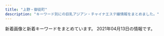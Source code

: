```yaml
---
title: "上野・御徒町"
description: "キーワード別にの巨乳アジアン・チャイナエステ嬢情報をまとめました。"
---
```


新着画像と新着キーワードをまとめています。
2021年04月13日の情報です。

<DmmAffiliateIns />
<KeywordTable
  shops={
    [
    {
        "name": "\u30e1\u30a2\u30ea\u30fc",
        "keywords": {},
        "url": "http://mary.est-u.com/",
        "img_links": [
            "http://mary.est-u.com/images/index_01.jpg",
            "http://mary.est-u.com/images/index_03.jpg",
            "http://mary.est-u.com/images/index_14.jpg",
            "http://mary.est-u.com/images/index_07.jpg",
            "http://mary.est-u.com/images/index_02.jpg",
            "http://mary.est-u.com/images/cc.jpg",
            "http://mary.est-u.com/images/s1.jpg",
            "http://mary.est-u.com/images/2.jpg"
        ],
        "station": "JR\u4e0a\u91ce\u99c5\u5165\u8c37\u53e3"
    },
    {
        "img_links": [
            "http://esthe-massage.black/images/index_an_06.jpg",
            "http://esthe-massage.black/images/cg11.jpg",
            "http://esthe-massage.black/images/index_an_04.jpg",
            "http://esthe-massage.black/images/index_an_05.jpg",
            "http://esthe-massage.black/images/cg5.jpg",
            "http://esthe-massage.black/images/cg6.jpg",
            "http://esthe-massage.black/images/cg4.jpg",
            "http://esthe-massage.black/images/sta11.jpg",
            "http://esthe-massage.black/images/cg10.jpg",
            "http://esthe-massage.black/images/top.jpg",
            "http://esthe-massage.black/images/index_bn_01.jpg",
            "http://esthe-massage.black/images/index_an_03.jpg",
            "http://esthe-massage.black/images/cg3.jpg",
            "http://esthe-massage.black/images/index_bn_03.jpg",
            "http://esthe-massage.black/images/index_an_02.jpg",
            "http://esthe-massage.black/images/cg8.jpg",
            "http://esthe-massage.black/images/index_bn_02.jpg",
            "http://esthe-massage.black/images/cg1.jpg",
            "http://esthe-massage.black/images/te.png",
            "http://esthe-massage.black/images/sta5.jpg",
            "http://esthe-massage.black/images/sys01.jpg",
            "http://esthe-massage.black/images/cg2.jpg",
            "http://esthe-massage.black/images/sta6.jpg",
            "http://esthe-massage.black/images/qr.jpg",
            "http://esthe-massage.black/images/index_bn_06.jpg",
            "http://esthe-massage.black/images/tit2.png",
            "http://esthe-massage.black/images/sta12.jpg",
            "http://esthe-massage.black/images/sys03.jpg",
            "http://esthe-massage.black/images/sta2.jpg",
            "http://esthe-massage.black/images/sta8.jpg",
            "http://esthe-massage.black/images/tit4.png",
            "http://cdn.dino-es.com/images/logo/88x31DinoEs.png",
            "http://esthe-massage.black/images/acc.jpg",
            "http://esthe-massage.black/images/sta10.jpg",
            "http://esthe-massage.black/images/cg12.jpg",
            "http://esthe-massage.black/images/tit5.png",
            "http://esthe-massage.black/images/footer.jpg",
            "http://esthe-massage.black/images/index_bn_05.jpg",
            "http://esthe-massage.black/images/link_3.jpg",
            "http://esthe-massage.black/images/sta7.jpg",
            "http://esthe-massage.black/images/sys02.jpg",
            "http://esthe-massage.black/images/sta3.jpg",
            "http://esthe-massage.black/images/sta1.jpg",
            "http://esthe-massage.black/images/index_an_01.jpg",
            "http://esthe-massage.black/images/cg7.jpg",
            "http://esthe-massage.black/images/tit1.png"
        ],
        "keywords": {
            "C": 4,
            "89": 4,
            "84": 8,
            "E": 4,
            "82": 30,
            "D": 16
        },
        "name": "\u30ab\u30eb\u30de\u30ea\u30be\u30fc\u30c8\uff06\u30b9\u30d1",
        "station": "JR\u5fa1\u5f92\u753a\u99c5\u5357\u53e3",
        "url": "http://esthe-massage.black/"
    },
    {
        "name": "\u30a8\u30f3\u30c8\u30ea\u30fc",
        "url": "http://ruana.work/",
        "img_links": [
            "http://ruana.work/images/mobile.jpg",
            "http://ruana.work/images/12.jpg",
            "http://ruana.work/images/sys1.jpg",
            "http://ruana.work/images/5.jpg",
            "http://ruana.work/images/8.jpg",
            "http://ruana.work/images/staff_t.jpg",
            "http://ruana.work/img/aki1.jpg",
            "http://ruana.work/img/moe1.jpg",
            "http://ruana.work/images/head.jpg",
            "http://ruana.work/images/6.jpg",
            "http://ruana.work/images/news.jpg",
            "http://ruana.work/images/2.jpg",
            "http://ruana.work/images/sys2.jpg",
            "http://ruana.work/img/ran1.jpg",
            "http://ruana.work/images/3.jpg",
            "http://ruana.work/images/ac2.jpg",
            "http://ruana.work/images/rec.jpg",
            "http://ruana.work/images/interior_t.jpg",
            "http://ruana.work/img/momo1.jpg",
            "http://ruana.work/img/hitomi1.jpg",
            "http://ruana.work/images/int2.jpg",
            "http://ruana.work/images/7.jpg",
            "http://ruana.work/images/int1.jpg",
            "http://ruana.work/images/tel.jpg",
            "http://ruana.work/img/sakura1.jpg",
            "http://ruana.work/images/ac1.jpg",
            "http://ruana.work/img/kora1.jpg",
            "http://ruana.work/img/mimi1.jpg",
            "http://ruana.work/images/1.jpg",
            "http://ruana.work/img/yoko1.jpg",
            "http://ruana.work/images/4.jpg"
        ],
        "station": "JR\u5fa1\u5f92\u753a\u99c5\u5357\u53e3",
        "keywords": {}
    },
    {
        "station": "\u4e0a\u91ce\u99c5\u5e83\u5c0f\u8def\u53e3",
        "url": "https://cc-tokyo.xyz/",
        "img_links": [
            "https://cc-tokyo.xyz/images/barProfile.jpg",
            "http://www.a-side.com/ad/koko/include/banner/koko_200x40.png",
            "https://cc-tokyo.xyz/images/barLink.jpg",
            "https://cc-tokyo.xyz/images/barInfo.jpg",
            "https://cc-tokyo.xyz/images/movie.jpg",
            "https://cc-tokyo.xyz/therapist/comingSoon.jpg",
            "https://cc-tokyo.xyz/therapist/momoka1.jpg",
            "https://cc-tokyo.xyz/therapist/yuyu1.jpg",
            "https://cc-tokyo.xyz/banner/88x31.jpg",
            "https://cc-tokyo.xyz/images/concept.jpg",
            "https://cc-tokyo.xyz/room/1.jpg",
            "https://cc-tokyo.xyz/therapist/hinako1.jpg",
            "https://cc-tokyo.xyz/therapist/yui1.jpg",
            "https://cc-tokyo.xyz/therapist/emi1.jpg",
            "https://cc-tokyo.xyz/therapist/minami1.jpg",
            "https://cc-tokyo.xyz/banner/468x60.jpg",
            "https://cc-tokyo.xyz/images/coverGirlText.png",
            "https://cc-tokyo.xyz/images/indexMap.jpg",
            "https://cc-tokyo.xyz/therapist/mai1.jpg",
            "https://cc-tokyo.xyz/images/mobile.jpg",
            "https://cc-tokyo.xyz/therapist/mari1.jpg",
            "https://cc-tokyo.xyz/therapist/yuri1.jpg",
            "https://cc-tokyo.xyz/images/barSystem.jpg",
            "https://cc-tokyo.xyz/images/barAccess.jpg",
            "https://cc-tokyo.xyz/images/barTherapist.jpg",
            "https://cc-tokyo.xyz/therapist/saya1.jpg",
            "https://cc-tokyo.xyz/therapist/yanyan1.jpg",
            "https://cc-tokyo.xyz/therapist/moe1.jpg",
            "https://cc-tokyo.xyz/images/magazine.jpg"
        ],
        "name": "CoCo-Arashi",
        "keywords": {
            "86": 13,
            "87": 6,
            "84": 3,
            "85": 23,
            "83": 3
        }
    },
    {
        "name": "\u7652\u3057\u306e\u5bb6",
        "keywords": {
            "87": 1,
            "C": 1,
            "D": 2,
            "86": 2
        },
        "url": "http://www.iyashinoie.mensest.com/",
        "img_links": [
            "http://www.iyashinoie.mensest.com/img/nav-002.png",
            "http://www.iyashinoie.mensest.com/files/003.jpg",
            "http://www.iyashinoie.mensest.com/img/stb.jpg",
            "http://www.iyashinoie.mensest.com/img/nav-006.png",
            "http://www.iyashinoie.mensest.com/img/stt.jpg",
            "http://www.iyashinoie.mensest.com/img/tel.png",
            "http://www.iyashinoie.mensest.com/img/nav-004.png",
            "http://www.iyashinoie.mensest.com/img/top01.png",
            "http://www.iyashinoie.mensest.com/img/nav-005.png",
            "http://www.iyashinoie.mensest.com/files/002.jpg",
            "http://www.iyashinoie.mensest.com/files/001.jpg",
            "http://www.iyashinoie.mensest.com/img/nav-001.png",
            "http://www.iyashinoie.mensest.com/img/nav-003.png"
        ],
        "station": "\u6d45\u8349\u99c5"
    },
    {
        "station": "JR\u4e0a\u91ce\u99c5\u6d45\u8349\u53e3",
        "keywords": {
            "84": 4,
            "C": 11,
            "87": 8,
            "D": 12,
            "86": 4
        },
        "name": "\u7652\u3057\u306e\u5bb6",
        "url": "http://www.iyashinoie-ueno.com/",
        "img_links": [
            "http://www.iyashinoie-ueno.com/images/mobile.jpg",
            "http://www.iyashinoie-ueno.com/files/014.jpg",
            "http://www.iyashinoie-ueno.com/images/end.jpg",
            "http://www.iyashinoie-ueno.com/files/019-02.jpg",
            "http://www.iyashinoie-ueno.com/images/pick1.jpg",
            "http://www.iyashinoie-ueno.com/files/018-02.jpg",
            "http://www.iyashinoie-ueno.com/files/018.jpg",
            "http://www.iyashinoie-ueno.com/files/014-02.jpg",
            "http://www.iyashinoie-ueno.com/files/001.jpg",
            "http://www.iyashinoie-ueno.com/images/staff_top2.jpg",
            "http://www.iyashinoie-ueno.com/files/001-02.jpg",
            "http://www.iyashinoie-ueno.com/images/news_top.jpg",
            "http://www.iyashinoie-ueno.com/images/staff_top.jpg",
            "http://www.iyashinoie-ueno.com/images/newgirls_top.jpg",
            "http://www.iyashinoie-ueno.com/images/top2.jpg",
            "http://www.iyashinoie-ueno.com/files/019.jpg"
        ]
    },
    {
        "keywords": {},
        "station": "JR\u5fa1\u5f92\u753a\u99c5\u5317\u53e3",
        "url": "https://re.uouono.com/",
        "img_links": [],
        "name": "Dear -\u30c7\u30a3\u30a2-"
    },
    {
        "name": "\u30a8\u30f3\u30b8\u30a7\u30eb",
        "img_links": [
            "http://miel.site/_src/29005319/sign.png",
            "http://miel.site/_src/29311236/_dsf6136.jpg",
            "http://miel.site/_src/34912876/afb69b6314ccce2e8e5cad415547196_20191220104044273.jpg",
            "http://miel.site/_src/38472503/wechatimg213.jpg",
            "http://miel.site/_src/29312033/wechatimg44.jpg",
            "http://miel.site/_src/29005262/img20191121221515045946.png",
            "http://miel.site/_src/29005260/news.png",
            "http://miel.site/_src/29311235/_dsf6135.jpg",
            "http://miel.site/_src/36895484/52ab8d55af50aceb629a82f4d4e7387.jpg",
            "http://miel.site/_src/29005355/wechatimg47.jpg",
            "http://miel.site/_src/29005265/mobile.png",
            "http://miel.site/_src/29005339/img20170112114741767461.png",
            "http://miel.site/_src/29005377/smartselect_20190619-130437_wechat.jpg",
            "http://miel.site/_src/29005361/wechatimg47.jpg",
            "http://miel.site/_src/29005337/_dsf6119.jpg",
            "http://miel.site/_src/29510474/_dsf6125.jpg",
            "http://miel.site/_src/32851154/10.pic.jpg",
            "http://miel.site/_src/46102614/wechatimg176_20200107153650427.jpg",
            "http://miel.site/_src/29339297/img20190123185245900589.png",
            "http://miel.site/_src/29310699/_dsf6130.jpg",
            "http://miel.site/_src/29227656/_dsf6136.jpg",
            "http://miel.site/_src/40140461/cam2.png",
            "http://miel.site/_src/29005342/cam2.png",
            "http://miel.site/_src/29005344/_dsf6125.jpg",
            "http://miel.site/_src/29005244/tel.png",
            "http://miel.site/_src/29312035/wechatimg43.jpg",
            "http://miel.site/_src/46102613/e3d9317697b9310640e097934adfc99.jpg",
            "http://miel.site/_src/32618650/wechatimg47.jpg",
            "http://miel.site/_src/36873111/_igp4288.jpg",
            "http://miel.site/_src/36895485/52ab8d55af50aceb629a82f4d4e7387.jpg",
            "http://miel.site/_src/29005371/smartselect_20190619-130437_wechat.jpg",
            "http://miel.site/_src/33382135/smartselect_20190619-130437_wechat.jpg",
            "http://miel.site/_src/46102608/fbe435955084a9c8c2e02b3bb62d2ef.jpg",
            "http://miel.site/_src/34912875/afb69b6314ccce2e8e5cad415547196_20191220104044273.jpg",
            "http://miel.site/_src/29005376/smartselect_20190619-130437_wechat.jpg",
            "http://miel.site/_src/36891852/0bb834c5e1d56a0e10627c891433859.jpg",
            "http://miel.site/_src/46102607/fbe435955084a9c8c2e02b3bb62d2ef.jpg",
            "http://miel.site/_src/36895479/0bb834c5e1d56a0e10627c891433859.jpg",
            "http://miel.site/_src/29005343/_dsf6130.jpg",
            "http://miel.site/_src/29339021/_msk7930.jpg",
            "http://miel.site/_src/29311234/_dsf6133.jpg",
            "http://miel.site/_src/38481445/wechatimg177.jpg",
            "http://miel.site/_src/38481438/wechatimg213.jpg",
            "http://miel.site/_src/34912881/afb69b6314ccce2e8e5cad415547196_20191220104044273.jpg",
            "http://miel.site/_src/29310698/_dsf6119.jpg",
            "http://miel.site/_src/29005243/tel.png",
            "http://miel.site/_src/29005360/wechatimg47.jpg",
            "http://miel.site/_src/29005247/index_09.png"
        ],
        "url": "http://miel.site",
        "station": "JR\u5fa1\u5f92\u753a\u99c5\u5357\u53e3",
        "keywords": {
            "82": 1,
            "85": 1,
            "80": 1,
            "96": 1
        }
    },
    {
        "name": "yoyo20\u30fbyoyo\u306f\u305f\u3061",
        "keywords": {
            "87": 28,
            "C": 70,
            "89": 14,
            "88": 42,
            "86": 14,
            "83": 14,
            "82": 14,
            "D": 56,
            "85": 14,
            "E": 14
        },
        "station": "\u6d45\u8349\u99c5A1\u51fa\u53e3",
        "url": "http://rlx-sln.com/",
        "img_links": [
            "http://rlx-sln.com/media/sites/9/elementor/thumbs/3-p4vcsirf2pwoegxv22jwfvv8tgr5spuhbe5nui6oc8.jpg",
            "http://rlx-sln.com/media/sites/9/elementor/thumbs/1-p4vcrlv2finn449ne6byim640z9bbb7vivbo1tjge0.jpg",
            "http://rlx-sln.com/media/sites/9/2021/03/1.jpg",
            "http://rlx-sln.com/media/sites/9/2021/03/2.jpg",
            "http://rlx-sln.com/media/sites/9/2021/04/1.jpg",
            "http://rlx-sln.com/media/sites/9/2021/03/3.jpg",
            "http://rlx-sln.com/media/sites/9/elementor/thumbs/2-p4vcs2s5ujasx3l2ndn8rhwepwxx5v31l72eosuda0.jpg",
            "http://rlx-sln.com/media/sites/9/2021/03/flash1.jpg",
            "http://rlx-sln.com/media/sites/9/2021/03/flash2.jpg",
            "http://rlx-sln.com/media/sites/9/2020/07/top-1.jpg"
        ]
    },
    {
        "station": "JR\u5fa1\u5f92\u753a\u99c5\u5357\u53e3",
        "img_links": [
            "http://plumeria.mensest.work/media/sites/24/2021/03/1615769442-3000.png",
            "http://plumeria.mensest.work/media/sites/24/elementor/thumbs/1615175401-tel-p5co93la4p4p6nk8mkhx9c6z87iqimku8jn80095m4.png",
            "http://plumeria.mensest.work/media/sites/24/2021/03/1615251006-010.jpg",
            "http://plumeria.mensest.work/media/sites/24/2021/03/1615251116-070.jpg",
            "http://plumeria.mensest.work/media/sites/24/2021/03/1615514231-t.jpg",
            "http://plumeria.mensest.work/media/sites/24/2021/03/1615250277-040.jpg",
            "http://plumeria.mensest.work/media/sites/24/2021/03/1615250116-050.jpg",
            "http://plumeria.mensest.work/media/sites/24/2021/03/1616730353-002.jpg",
            "http://plumeria.mensest.work/media/sites/24/2021/03/1615967448-koko_200x40.png",
            "http://plumeria.mensest.work/media/sites/24/2021/03/1615518147-room2.jpg",
            "http://plumeria.mensest.work/media/sites/24/2021/03/1615514189-w.jpg",
            "http://plumeria.mensest.work/media/sites/24/2021/03/1616730407-001.jpg",
            "http://plumeria.mensest.work/media/sites/24/2021/03/1615250898-020.jpg",
            "http://plumeria.mensest.work/media/sites/24/2021/03/1615249989-060.jpg",
            "http://plumeria.mensest.work/media/sites/24/2021/03/1615634026-000.jpg",
            "http://plumeria.mensest.work/media/sites/24/2021/03/1615518151-room4.jpg",
            "http://plumeria.mensest.work/media/sites/24/2021/03/1615518146-room1.jpg",
            "http://plumeria.mensest.work/media/sites/24/2021/03/1615172497-img_top01.jpg",
            "http://plumeria.mensest.work/media/sites/24/2021/03/1615518150-room3.jpg",
            "http://plumeria.mensest.work/media/sites/24/2021/03/1615974727-n.png",
            "http://plumeria.mensest.work/media/sites/24/2021/03/1615514241-l.jpg",
            "http://plumeria.mensest.work/media/sites/24/2021/03/1616730881-003.jpg",
            "http://plumeria.mensest.work/media/sites/24/2021/03/1615250789-030.jpg"
        ],
        "url": "http://plumeria.mensest.work/",
        "name": "\u30a2\u30ed\u30de\u30d7\u30eb\u30e1\u30ea\u30a2",
        "keywords": {
            "D": 34,
            "G": 22,
            "F": 11,
            "C": 11,
            "E": 35
        }
    },
    {
        "keywords": {},
        "img_links": [],
        "name": "\u61a9",
        "url": "http://ikoi.ies.fun/",
        "station": "JR\u5fa1\u5f92\u753a\u99c5\u5357\u53e3"
    },
    {
        "img_links": [
            "https://moon-rabbit.info/staffPhoto/b20210403124159.jpg",
            "https://moon-rabbit.info/staffPhoto/b20210409144640.jpg",
            "https://moon-rabbit.info/staffPhoto/b20210330202106.jpg",
            "https://moon-rabbit.info/uploadfiles/images/campaignMoonRabbitInfo.jpg",
            "https://moon-rabbit.info/staffPhoto/b20201213182803.jpg",
            "https://moon-rabbit.info/images/store/03.jpg",
            "https://moon-rabbit.info/images/mobile.jpg",
            "https://moon-rabbit.info/staffPhoto/s20201026233328.jpg",
            "https://moon-rabbit.info/staffPhoto/b20210221135204.jpg",
            "https://moon-rabbit.info/images/returnBtn.png",
            "https://moon-rabbit.info/staffPhoto/s20210326172946.jpg",
            "https://moon-rabbit.info/js/sliderLine/slide_next.png",
            "https://moon-rabbit.info/staffPhoto/s20201027002208.jpg",
            "https://moon-rabbit.info/staffPhoto/s20201213182803.jpg",
            "https://moon-rabbit.info/staffPhoto/s20210403124159.jpg",
            "https://moon-rabbit.info/staffPhoto/s20210221135204.jpg",
            "https://moon-rabbit.info/staffPhoto/s20210401213854.jpg",
            "https://moon-rabbit.info/staffPhoto/s20201026233537.jpg",
            "https://moon-rabbit.info/staffPhoto/b20210326172946.jpg",
            "https://moon-rabbit.info/staffPhoto/s20201027003115.jpg",
            "https://moon-rabbit.info/images/store/01.jpg",
            "https://moon-rabbit.info/staffPhoto/b20201027003115.jpg",
            "https://moon-rabbit.info/staffPhoto/s20210409144640.jpg",
            "https://moon-rabbit.info/staffPhoto/s20201027011627.jpg",
            "https://moon-rabbit.info/staffPhoto/s20210410164151.jpg",
            "https://moon-rabbit.info/staffPhoto/b20201027004342.jpg",
            "https://moon-rabbit.info/staffPhoto/b20210401213854.jpg",
            "https://moon-rabbit.info/images/store/04.jpg",
            "https://moon-rabbit.info/staffPhoto/b20210406172509.jpg",
            "https://moon-rabbit.info/staffPhoto/s20210330195713.jpg",
            "https://moon-rabbit.info/staffPhoto/b20201027002208.jpg",
            "https://moon-rabbit.info/staffPhoto/b20210330195713.jpg",
            "https://moon-rabbit.info/staffPhoto/s20210330202106.jpg",
            "https://moon-rabbit.info/staffPhoto/s20201027011549.jpg",
            "https://moon-rabbit.info/staffPhoto/b20201027011549.jpg",
            "https://moon-rabbit.info/staffPhoto/s20201026232438.jpg",
            "https://moon-rabbit.info/images/store/02.jpg",
            "https://moon-rabbit.info/staffPhoto/s20201027004342.jpg",
            "https://moon-rabbit.info/staffPhoto/s20210411123009.jpg",
            "https://moon-rabbit.info/js/sliderLine/slide_prev.png",
            "https://moon-rabbit.info/staffPhoto/s20210406172509.jpg"
        ],
        "keywords": {
            "\u30bb\u30af\u30b7\u30fc": 1,
            "87": 1,
            "D": 4,
            "85": 4,
            "86": 4,
            "E": 1,
            "84": 1,
            "88": 1,
            "C": 3
        },
        "station": "JR\u5fa1\u5f92\u753a\u99c5\u5357\u53e3",
        "name": "\u6708\u514e \u30b2\u30c3\u30c8",
        "url": "https://moon-rabbit.info/"
    },
    {
        "url": "http://yura-kunitachi.xyz/",
        "keywords": {},
        "img_links": [
            "http://yura-kunitachi.xyz/_src/53513953/navi_06.png",
            "http://yura-kunitachi.xyz/_src/53513933/wechatimg90.jpg",
            "http://yura-kunitachi.xyz/_src/53513929/wechatimg93.jpg",
            "http://yura-kunitachi.xyz/_src/53513967/xxl_44c52558b2be4d61a2f879da7d157c31.jpg",
            "http://yura-kunitachi.xyz/_src/53513942/3da7d3dc6ee4f2d3861295bdb20452b671deb86c6f4e442ebce1715dc06eb99e.jpg",
            "http://yura-kunitachi.xyz/_src/53513931/wechatimg89.jpg",
            "http://yura-kunitachi.xyz/_src/53513963/wechatimg102.jpg",
            "http://yura-kunitachi.xyz/_src/53513965/wechatimg81_20210306210100439.jpg",
            "http://yura-kunitachi.xyz/_src/53513943/navi_01.png",
            "http://yura-kunitachi.xyz/_src/53513961/wechatimg97.jpg",
            "http://yura-kunitachi.xyz/_src/53513957/wechatimg229.jpg",
            "http://yura-kunitachi.xyz/_src/53513951/navi_05.png",
            "http://yura-kunitachi.xyz/_src/53513949/navi_04.png",
            "http://yura-kunitachi.xyz/_src/53513935/wechatimg92.jpg",
            "http://yura-kunitachi.xyz/_src/53513945/navi_02.png",
            "http://yura-kunitachi.xyz/_src/53513947/navi_03.png",
            "http://yura-kunitachi.xyz/_src/53513910/5f5316158ec7f0d0727854410a5be46303a324b1fef3ef0de82fa8c4fe0f59d4.jpg",
            "http://yura-kunitachi.xyz/_src/53972968/wechatimg91.jpg",
            "http://yura-kunitachi.xyz/_src/53513955/cam.jpg",
            "http://yura-kunitachi.xyz/_src/53513925/wechatimg8.jpg",
            "http://yura-kunitachi.xyz/_src/53513959/137080-osd41m-772.jpg"
        ],
        "station": "\u7530\u539f\u753a\u99c5\u30a8\u30ec\u30d9\u30fc\u30bf\u30fc\u53e3",
        "name": "Rei"
    },
    {
        "name": "\u9db4",
        "url": "http://th20.com/turu/",
        "station": "\u6d45\u8349\u99c52\u756a\u51fa\u53e3",
        "img_links": [
            "http://th20.com/turu/images/mobile.jpg"
        ],
        "keywords": {
            "C": 7
        }
    },
    {
        "station": "JR\u4e0a\u91ce\u99c5\u5165\u8c37\u53e3",
        "img_links": [
            "https://ueno-mensesthe.com/images/main-sp.jpg",
            "https://ueno-mensesthe.com/wp/wp-content/uploads/2021/03/ayumi1.jpg",
            "https://ueno-mensesthe.com/room/room-l1.jpg",
            "https://ueno-mensesthe.com/room/room-l8.jpg",
            "https://ueno-mensesthe.com/room/room-l9.jpg",
            "https://ueno-mensesthe.com/images/top0.jpg",
            "https://ueno-mensesthe.com/icon/twitter.png",
            "https://ueno-mensesthe.com/wp/wp-content/uploads/2021/03/ayumi2.jpg",
            "https://ueno-mensesthe.com/wp/wp-content/uploads/2021/04/haruko1.jpg",
            "https://ueno-mensesthe.com/images/qrcode.png",
            "https://ueno-mensesthe.com/room/room-l3.jpg",
            "https://ueno-mensesthe.com/icon/yelp.png",
            "https://ueno-mensesthe.com/wp/wp-content/uploads/2021/02/hana.jpg",
            "https://ueno-mensesthe.com/wp/wp-content/uploads/2021/02/mirai1.jpg",
            "https://ueno-mensesthe.com/images/header3.png",
            "https://ueno-mensesthe.com/icon/facebook.png",
            "https://ueno-mensesthe.com/wp/wp-content/uploads/2021/04/newface.jpg",
            "https://ueno-mensesthe.com/footer/footer-line.png",
            "https://ueno-mensesthe.com/wp/wp-content/uploads/2021/03/ayumi2-1-200x300.jpg",
            "https://ueno-mensesthe.com/wp/wp-content/uploads/2021/02/hina.jpg",
            "https://ueno-mensesthe.com/room/room-l2.jpg",
            "https://ueno-mensesthe.com/images/clear.png",
            "https://ueno-mensesthe.com/wp/wp-content/uploads/2021/04/haruko2-200x300.jpg",
            "https://ueno-mensesthe.com/icon/line.png",
            "https://ueno-mensesthe.com/images/top2.jpg",
            "https://ueno-mensesthe.com/room/room-l4.jpg",
            "https://ueno-mensesthe.com/wp/wp-content/uploads/2021/01/main-150x150.png",
            "https://ueno-mensesthe.com/room/room-l10.jpg",
            "https://ueno-mensesthe.com/images/cos1.jpg",
            "https://ueno-mensesthe.com/wp/wp-content/uploads/2021/04/haruko2.jpg",
            "https://ueno-mensesthe.com/images/top3.jpg",
            "https://ueno-mensesthe.com/wp/wp-content/uploads/2021/02/yuki.jpg",
            "https://ueno-mensesthe.com/room/room-l7.jpg",
            "https://ueno-mensesthe.com/images/main.jpg",
            "https://ueno-mensesthe.com/wp/wp-content/uploads/2021/02/yuki2.jpg",
            "https://ueno-mensesthe.com/wp/wp-content/uploads/2021/04/haruko2-150x150.jpg",
            "https://ueno-mensesthe.com/wp/wp-content/uploads/2021/02/hina2.jpg",
            "https://ueno-mensesthe.com/wp/wp-content/uploads/2021/01/main-300x244.png",
            "https://ueno-mensesthe.com/images/top1.jpg",
            "https://ueno-mensesthe.com/footer/footer-tel.png",
            "https://ueno-mensesthe.com/wp/wp-content/uploads/2021/02/mirai2.jpg",
            "https://ueno-mensesthe.com/images/cos2.jpg",
            "https://ueno-mensesthe.com/images/flower.png",
            "https://ueno-mensesthe.com/wp/wp-content/uploads/2021/03/ayumi2-1-150x150.jpg",
            "https://ueno-mensesthe.com/wp/wp-content/uploads/2021/02/hina3.jpg",
            "https://ueno-mensesthe.com/footer/footer-staff.png"
        ],
        "url": "https://ueno-mensesthe.com/",
        "keywords": {
            "D": 41,
            "C": 13,
            "\u30bb\u30af\u30b7\u30fc": 2,
            "F": 13
        },
        "name": "\u697d\u5712"
    },
    {
        "url": "http://ueno-miyabi.work/",
        "keywords": {},
        "station": "JR\u4e0a\u91ce\u99c5\u6d45\u8349\u53e3",
        "img_links": [
            "http://ueno-miyabi.work/img/jun2.jpg",
            "http://ueno-miyabi.work/sp/images/rec2.jpg",
            "http://ueno-miyabi.work/sp/img/haru1.jpg",
            "http://ueno-miyabi.work/img/jun1.jpg",
            "http://ueno-miyabi.work/sp/images/footer.jpg",
            "http://ueno-miyabi.work/staff/ai.jpg",
            "http://ueno-miyabi.work/images/sm.jpg",
            "http://ueno-miyabi.work/sp/menu/staff.jpg",
            "http://ueno-miyabi.work/sp/images/head.jpg",
            "http://ueno-miyabi.work/staff/haru.jpg",
            "http://ueno-miyabi.work/images/tg_t.jpg",
            "http://ueno-miyabi.work/sp/img/jun1.jpg",
            "http://ueno-miyabi.work/sp/images/ac1.jpg",
            "http://ueno-miyabi.work/sp/img/yuyu1.jpg",
            "http://ueno-miyabi.work/img/yuyu2.jpg",
            "http://ueno-miyabi.work/images/staff_t.jpg",
            "http://ueno-miyabi.work/sp/img/jun2.jpg",
            "http://ueno-miyabi.work/sp/images/ts.jpg",
            "http://ueno-miyabi.work/img/haru2.jpg",
            "http://ueno-miyabi.work/sp/images/staff_t.jpg",
            "http://ueno-miyabi.work/sp/images/newsb.png",
            "http://ueno-miyabi.work/img/nana1.jpg",
            "http://ueno-miyabi.work/sp/images/ta.jpg",
            "http://ueno-miyabi.work/sp/images/5.png",
            "http://ueno-miyabi.work/sp/staff/nana.jpg",
            "http://ueno-miyabi.work/staff/jun.jpg",
            "http://ueno-miyabi.work/sp/img/yuyu2.jpg",
            "http://ueno-miyabi.work/images/concept.png",
            "http://ueno-miyabi.work/sp/images/news.jpg",
            "http://ueno-miyabi.work/sp/images/tel.jpg",
            "http://ueno-miyabi.work/images/rem.jpg",
            "http://ueno-miyabi.work/sp/images/2.png",
            "http://ueno-miyabi.work/img/haru1.jpg",
            "http://ueno-miyabi.work/sp/images/1.png",
            "http://ueno-miyabi.work/images/sys.png",
            "http://ueno-miyabi.work/images/b2.jpg",
            "http://ueno-miyabi.work/sp/img/ai1.jpg",
            "http://ueno-miyabi.work/sp/img/nana1.jpg",
            "http://ueno-miyabi.work/sp/staff/jun.jpg",
            "http://ueno-miyabi.work/images/2.jpg",
            "http://ueno-miyabi.work/images/interior_t.jpg",
            "http://ueno-miyabi.work/sp/img/haru2.jpg",
            "http://ueno-miyabi.work/sp/images/topgirl.jpg",
            "http://ueno-miyabi.work/sp/images/3.png",
            "http://ueno-miyabi.work/images/head.jpg",
            "http://ueno-miyabi.work/sp/staff/ai.jpg",
            "http://ueno-miyabi.work/sp/staff/yuyu.jpg",
            "http://ueno-miyabi.work/images/rec2.jpg",
            "http://ueno-miyabi.work/sp/images/int1.jpg",
            "http://ueno-miyabi.work/img/yuyu1.jpg",
            "http://ueno-miyabi.work/images/4.jpg",
            "http://ueno-miyabi.work/images/ta.jpg",
            "http://ueno-miyabi.work/images/tr.jpg",
            "http://ueno-miyabi.work/images/5.jpg",
            "http://ueno-miyabi.work/sp/images/sys.png",
            "http://ueno-miyabi.work/images/int1.jpg",
            "http://ueno-miyabi.work/images/news_t.jpg",
            "http://ueno-miyabi.work/sp/menu/top.jpg",
            "http://ueno-miyabi.work/images/b1.jpg",
            "http://ueno-miyabi.work/staff/nana.jpg",
            "http://ueno-miyabi.work/sp/images/interior_t.jpg",
            "http://ueno-miyabi.work/images/3.jpg",
            "http://ueno-miyabi.work/images/1.jpg",
            "http://ueno-miyabi.work/images/rec1.png",
            "http://ueno-miyabi.work/sp/images/rec1.png",
            "http://ueno-miyabi.work/images/int2.jpg",
            "http://ueno-miyabi.work/sp/staff/haru.jpg",
            "http://ueno-miyabi.work/sp/images/int2.jpg",
            "http://ueno-miyabi.work/sp/images/4.png",
            "http://ueno-miyabi.work/staff/yuyu.jpg",
            "http://ueno-miyabi.work/images/newsb.png",
            "http://ueno-miyabi.work/img/ai1.jpg"
        ],
        "name": "\u6975\u4e0a\u30e1\u30f3\u30ba\u30a8\u30b9\u30c6-\u96c5-"
    },
    {
        "station": "JR\u5fa1\u5f92\u753a\u99c5\u5357\u53e3",
        "name": "\u30de\u30fc\u30ad\u30e5\u30ea\u30fcMERCURY",
        "url": "http://foryou-es.info/",
        "keywords": {
            "90": 4,
            "C": 26,
            "89": 36,
            "E": 6,
            "88": 6,
            "D": 9
        },
        "img_links": [
            "http://foryou-es.info/images/tel.png",
            "http://www.foryou-es.info/sp/img/sara.png",
            "http://www.foryou-es.info/images/tt.png",
            "http://www.foryou-es.info/sp/staff/saki.png",
            "http://foryou-es.info/img/hina3.jpg",
            "http://foryou-es.info/images/koko_200x40.png",
            "http://www.foryou-es.info/img/miki2.jpg",
            "http://www.foryou-es.info/sp/img/sara1.jpg",
            "http://www.foryou-es.info/sp/staff/yui.png",
            "http://foryou-es.info/images/ac.jpg",
            "http://foryou-es.info/img/riko1.jpg",
            "http://www.foryou-es.info/img/hina.png",
            "http://www.foryou-es.info/sp/img/miki2.jpg",
            "http://foryou-es.info/img/sara.png",
            "http://foryou-es.info/img/saki1.jpg",
            "http://foryou-es.info/img/riko.png",
            "http://www.foryou-es.info/sp/img/sara2.jpg",
            "http://www.foryou-es.info/images/mobile.jpg",
            "http://www.foryou-es.info/img/yui.png",
            "http://foryou-es.info/img/miki.png",
            "http://foryou-es.info/img/honey1.jpg",
            "http://foryou-es.info/img/saki2.jpg",
            "http://foryou-es.info/img/miki3.jpg",
            "http://www.foryou-es.info/img/sia1.jpg",
            "http://www.foryou-es.info/img/sia3.jpg",
            "http://foryou-es.info/img/sara3.jpg",
            "http://foryou-es.info/img/riko3.jpg",
            "http://www.foryou-es.info/sp/images/tel.jpg",
            "http://foryou-es.info/img/sia2.jpg",
            "http://www.foryou-es.info/img/sara.png",
            "http://www.foryou-es.info/img/hina3.jpg",
            "http://www.foryou-es.info/img/yui1.jpg",
            "http://www.foryou-es.info/img/riko3.jpg",
            "http://www.foryou-es.info/sp/menu/staff.jpg",
            "http://www.foryou-es.info/img/miki1.jpg",
            "http://foryou-es.info/img/rora.png",
            "http://foryou-es.info/img/sia1.jpg",
            "http://www.foryou-es.info/sp/img/sia.png",
            "http://www.foryou-es.info/sp/img/honey1.jpg",
            "http://foryou-es.info/images/sirase.jpg",
            "http://foryou-es.info/img/yui3.jpg",
            "http://www.foryou-es.info/img/honey1.jpg",
            "http://foryou-es.info/img/rora2.jpg",
            "http://foryou-es.info/img/rora4.jpg",
            "http://www.foryou-es.info/images/sm.jpg",
            "http://www.foryou-es.info/images/blog.jpg",
            "http://www.foryou-es.info/img/honey3.jpg",
            "http://foryou-es.info/img/yui2.jpg",
            "http://www.foryou-es.info/images/news.jpg",
            "http://foryou-es.info/img/rora3.jpg",
            "http://foryou-es.info/img/hina.png",
            "http://www.foryou-es.info/sp/images/newsb.jpg",
            "http://foryou-es.info/img/saki3.jpg",
            "http://www.foryou-es.info/img/miki3.jpg",
            "http://www.foryou-es.info/images/tel.png",
            "http://www.foryou-es.info/sp/img/yui.png",
            "http://foryou-es.info/img/yui1.jpg",
            "http://www.foryou-es.info/sp/images/newface.png",
            "http://www.foryou-es.info/sp/images/time.jpg",
            "http://foryou-es.info/img/honey2.jpg",
            "http://www.foryou-es.info/images/tp.png",
            "http://www.foryou-es.info/sp/img/riko.png",
            "http://www.foryou-es.info/img/yui3.jpg",
            "http://www.foryou-es.info/sp/img/rora1.jpg",
            "http://www.foryou-es.info/images/staff_t.jpg",
            "http://www.foryou-es.info/img/hina1.jpg",
            "http://foryou-es.info/img/hina1.jpg",
            "http://www.foryou-es.info/img/yuri3.jpg",
            "http://foryou-es.info/images/interior1.png",
            "http://www.foryou-es.info/img/hina4.jpg",
            "http://foryou-es.info/img/saki.png",
            "http://www.foryou-es.info/sp/img/yuri.png",
            "http://www.foryou-es.info/sp/images/top.jpg",
            "http://foryou-es.info/img/yuri1.jpg",
            "http://www.foryou-es.info/sp/img/yuri1.jpg",
            "http://www.foryou-es.info/sp/img/rora.png",
            "http://foryou-es.info/img/riko2.jpg",
            "http://foryou-es.info/images/rem.jpg",
            "http://foryou-es.info/img/miki2.jpg",
            "http://www.foryou-es.info/images/interior_t.jpg",
            "http://www.foryou-es.info/img/saki3.jpg",
            "http://www.foryou-es.info/images/so.jpg",
            "http://www.foryou-es.info/images/sa.jpg",
            "http://foryou-es.info/img/honey3.jpg",
            "http://foryou-es.info/img/miki1.jpg",
            "http://www.foryou-es.info/sp/img/seiko.png",
            "http://www.foryou-es.info/sp/menu/top.jpg",
            "http://www.foryou-es.info/img/yuri1.jpg",
            "http://foryou-es.info/img/yuri.png",
            "http://www.foryou-es.info/img/sara1.jpg",
            "http://foryou-es.info/img/riko4.jpg",
            "http://www.foryou-es.info/sp/images/staff_t.jpg",
            "http://www.foryou-es.info/img/sara2.jpg",
            "http://foryou-es.info/images/so.jpg",
            "http://foryou-es.info/images/si.png",
            "http://www.foryou-es.info/images/koko_200x40.png",
            "http://foryou-es.info/images/sm.jpg",
            "http://www.foryou-es.info/img/rora3.jpg",
            "http://www.foryou-es.info/sp/img/saki1.jpg",
            "http://foryou-es.info/img/sia3.jpg",
            "http://www.foryou-es.info/img/rora2.jpg",
            "http://www.foryou-es.info/images/si.png",
            "http://www.foryou-es.info/sp/img/yui1.jpg",
            "http://www.foryou-es.info/img/saki.png",
            "http://www.foryou-es.info/sp/img/yuri3.jpg",
            "http://www.foryou-es.info/img/honey2.jpg",
            "http://www.foryou-es.info/images/info.jpg",
            "http://foryou-es.info/img/seiko.png",
            "http://foryou-es.info/img/hina2.jpg",
            "http://foryou-es.info/images/tp.png",
            "http://foryou-es.info/images/zy.png",
            "http://foryou-es.info/images/mobile.jpg",
            "http://foryou-es.info/images/news.jpg",
            "http://foryou-es.info/images/info.jpg",
            "http://www.foryou-es.info/sp/img/honey3.jpg",
            "http://foryou-es.info/images/blog.jpg",
            "http://www.foryou-es.info/sp/img/hina.png",
            "http://www.foryou-es.info/img/yuri2.jpg",
            "http://foryou-es.info/images/interior_t.jpg",
            "http://www.foryou-es.info/img/riko1.jpg",
            "http://www.foryou-es.info/sp/menu/interior.jpg",
            "http://foryou-es.info/images/staff_t.jpg",
            "http://www.foryou-es.info/img/saki2.jpg",
            "http://www.foryou-es.info/sp/img/sara3.jpg",
            "http://foryou-es.info/images/newface.jpg",
            "http://foryou-es.info/images/tt.png",
            "http://www.foryou-es.info/images/interior.jpg",
            "http://www.foryou-es.info/sp/images/pc.jpg",
            "http://www.foryou-es.info/img/rora4.jpg",
            "http://www.foryou-es.info/img/riko4.jpg",
            "http://www.foryou-es.info/img/yui2.jpg",
            "http://www.foryou-es.info/img/miki.png",
            "http://www.foryou-es.info/images/interior1.png",
            "http://foryou-es.info/img/rora1.jpg",
            "http://www.foryou-es.info/sp/img/miki3.jpg",
            "http://www.foryou-es.info/sp/img/saki3.jpg",
            "http://www.foryou-es.info/images/zy.png",
            "http://www.foryou-es.info/sp/img/saki2.jpg",
            "http://www.foryou-es.info/sp/img/yui2.jpg",
            "http://www.foryou-es.info/sp/img/yui3.jpg",
            "http://www.foryou-es.info/sp/images/news.png",
            "http://foryou-es.info/img/sia4.jpg",
            "http://www.foryou-es.info/sp/img/honey.png",
            "http://www.foryou-es.info/sp/img/rora3.jpg",
            "http://www.foryou-es.info/sp/img/rora2.jpg",
            "http://www.foryou-es.info/img/sia2.jpg",
            "http://foryou-es.info/img/sara1.jpg",
            "http://foryou-es.info/img/sara2.jpg",
            "http://www.foryou-es.info/sp/images/sm.jpg",
            "http://www.foryou-es.info/img/rora1.jpg",
            "http://www.foryou-es.info/sp/img/honey2.jpg",
            "http://www.foryou-es.info/sp/img/miki.png",
            "http://foryou-es.info/images/sa.jpg",
            "http://foryou-es.info/img/yuri3.jpg",
            "http://www.foryou-es.info/img/riko.png",
            "http://www.foryou-es.info/images/sirase.jpg",
            "http://foryou-es.info/img/honey.png",
            "http://www.foryou-es.info/sp/images/head.jpg",
            "http://www.foryou-es.info/sp/staff/yuri.png",
            "http://www.foryou-es.info/img/saki1.jpg",
            "http://www.foryou-es.info/sp/img/yuri2.jpg",
            "http://www.foryou-es.info/images/rem.jpg",
            "http://foryou-es.info/img/yui.png",
            "http://foryou-es.info/img/hina4.jpg",
            "http://www.foryou-es.info/sp/img/saki.png",
            "http://www.foryou-es.info/img/sia4.jpg",
            "http://www.foryou-es.info/img/rora.png",
            "http://foryou-es.info/images/interior.jpg",
            "http://www.foryou-es.info/img/sia.png",
            "http://www.foryou-es.info/images/ac.jpg",
            "http://www.foryou-es.info/images/newface.jpg",
            "http://www.foryou-es.info/img/hina2.jpg",
            "http://www.foryou-es.info/img/yuri.png",
            "http://www.foryou-es.info/sp/img/rora4.jpg",
            "http://www.foryou-es.info/img/sara3.jpg",
            "http://www.foryou-es.info/img/riko2.jpg",
            "http://www.foryou-es.info/img/honey.png",
            "http://www.foryou-es.info/sp/img/miki1.jpg",
            "http://www.foryou-es.info/img/seiko.png",
            "http://foryou-es.info/img/yuri2.jpg",
            "http://foryou-es.info/img/sia.png"
        ]
    },
    {
        "img_links": [
            "http://www.yumenokoi.masg.info/images/slider-img002.jpg",
            "http://www.yumenokoi.masg.info/files/010.jpg",
            "http://www.yumenokoi.masg.info/images/rsubt3.png",
            "http://www.yumenokoi.masg.info/files/023-02.jpg",
            "http://www.yumenokoi.masg.info/images/rsubt5.png",
            "http://www.yumenokoi.masg.info/files/024-02.jpg",
            "http://www.yumenokoi.masg.info/files/026.jpg",
            "http://www.yumenokoi.masg.info/images/rsubt2.png",
            "http://www.yumenokoi.masg.info/photo_news/upimg/62718604587c46ab8f_0.jpg",
            "http://www.yumenokoi.masg.info/images/rsubt7.png",
            "http://www.yumenokoi.masg.info/images/rsubt6.png",
            "http://www.yumenokoi.masg.info/photo_news/upimg/72260604eeb32e10a4_0.jpg",
            "http://www.yumenokoi.masg.info/files/008.jpg",
            "http://www.yumenokoi.masg.info/files/010-02.jpg",
            "http://www.yumenokoi.masg.info/files/018-02.jpg",
            "http://www.yumenokoi.masg.info/images/service/s06.jpg",
            "http://www.yumenokoi.masg.info/files/026-02.jpg",
            "http://www.yumenokoi.masg.info/images/m6.jpg",
            "http://www.yumenokoi.masg.info/files/017-02.jpg",
            "http://www.yumenokoi.masg.info/files/011-02.jpg",
            "http://www.yumenokoi.masg.info/files/023.jpg",
            "http://www.yumenokoi.masg.info/images/rsubt1.png",
            "http://www.yumenokoi.masg.info/images/m1.jpg",
            "http://www.yumenokoi.masg.info/files/008-02.jpg",
            "http://www.yumenokoi.masg.info/files/021.jpg",
            "http://www.yumenokoi.masg.info/files/016.jpg",
            "http://www.yumenokoi.masg.info/files/018.jpg",
            "http://www.yumenokoi.masg.info/images/m4.jpg",
            "http://www.yumenokoi.masg.info/files/025.jpg",
            "http://www.yumenokoi.masg.info/images/m3.jpg",
            "http://www.yumenokoi.masg.info/images/b-online.png",
            "http://www.yumenokoi.masg.info/images/tel2.png",
            "http://www.yumenokoi.masg.info/files/002-02.jpg",
            "http://www.yumenokoi.masg.info/files/021-02.jpg",
            "http://www.yumenokoi.masg.info/files/016-02.jpg",
            "http://www.yumenokoi.masg.info/images/rsubt4.png",
            "http://www.yumenokoi.masg.info/images/service/s02.jpg",
            "http://www.yumenokoi.masg.info/files/024.jpg",
            "http://www.yumenokoi.masg.info/images/service/s03.jpg",
            "http://www.yumenokoi.masg.info/files/025-02.jpg",
            "http://www.yumenokoi.masg.info/images/b-tel.png",
            "http://www.yumenokoi.masg.info/files/006-02.jpg",
            "http://www.yumenokoi.masg.info/files/006.jpg",
            "http://www.yumenokoi.masg.info/files/002.jpg",
            "http://www.yumenokoi.masg.info/files/009.jpg",
            "http://www.yumenokoi.masg.info/images/m2.jpg",
            "http://www.yumenokoi.masg.info/files/015-02.jpg",
            "http://www.yumenokoi.masg.info/files/011.jpg",
            "http://www.yumenokoi.masg.info/files/015.jpg",
            "http://www.yumenokoi.masg.info/files/017.jpg",
            "http://www.yumenokoi.masg.info/images/service/s04.jpg",
            "http://www.yumenokoi.masg.info/images/service/s05.jpg",
            "http://www.yumenokoi.masg.info/files/009-02.jpg",
            "http://www.yumenokoi.masg.info/images/slider-img001.jpg",
            "http://www.yumenokoi.masg.info/images/service/s01.jpg"
        ],
        "url": "http://www.yumenokoi.masg.info/",
        "name": "\u5922\u306e\u604b",
        "keywords": {
            "D": 61,
            "88": 26,
            "C": 7,
            "87": 41,
            "86": 34,
            "G": 26,
            "F": 7
        },
        "station": "JR\u5fa1\u5f92\u753a\u99c5\u5317\u53e3"
    },
    {
        "station": "JR\u5fa1\u5f92\u753a\u99c5\u5357\u53e3",
        "img_links": [
            "http://www.okachi-mg.com/images/ks20-17.jpg",
            "https://okachi-mg.com/images/ks20-9t.jpg",
            "http://www.okachi-mg.com/images/1.jpg",
            "http://www.okachi-mg.com/images/index_06.png",
            "https://okachi-mg.com/images/esk1.jpg",
            "http://www.okachi-mg.com/images/ks21-4.jpg",
            "http://www.okachi-mg.com/images/index_19.jpg",
            "https://okachi-mg.com/images/index_08.png",
            "http://www.okachi-mg.com/images/index_03.png",
            "https://okachi-mg.com/images/ks20-9.jpg",
            "http://www.okachi-mg.com/images/index_05.png",
            "https://okachi-mg.com/images/index_20.jpg",
            "https://okachi-mg.com/images/ks21-4.jpg",
            "http://www.okachi-mg.com/images/index_09.png",
            "http://www.okachi-mg.com/images/ks20-9t.jpg",
            "https://okachi-mg.com/images/index_19.jpg",
            "http://www.okachi-mg.com/images/index_02.png",
            "https://okachi-mg.com/images/index_05.png",
            "http://www.okachi-mg.com/images/index_08.png",
            "http://www.okachi-mg.com/images/esk1.jpg",
            "http://www.okachi-mg.com/images/ks20-9.jpg",
            "https://okachi-mg.com/images/ks20-17.jpg",
            "https://okachi-mg.com/images/index_06.png",
            "https://okachi-mg.com/images/index_02.png",
            "https://okachi-mg.com/images/index_07.png",
            "https://okachi-mg.com/images/index_03.png",
            "http://www.okachi-mg.com/images/a0.jpg",
            "http://www.okachi-mg.com/images/index_20.jpg",
            "https://okachi-mg.com/images/index_18.jpg",
            "https://okachi-mg.com/images/1.jpg",
            "https://okachi-mg.com/images/4.jpg",
            "https://okachi-mg.com/images/index_09.png",
            "http://www.okachi-mg.com/images/4.jpg",
            "https://okachi-mg.com/images/a0.jpg",
            "http://www.okachi-mg.com/images/index_07.png",
            "http://www.okachi-mg.com/images/index_18.jpg"
        ],
        "url": "https://okachi-mg.com/",
        "keywords": {
            "84": 2,
            "85": 2,
            "90": 2
        },
        "name": "\u559c\u624b-\u304d\u3057\u3085-"
    },
    {
        "keywords": {},
        "url": "http://taiwan-resort.com/",
        "img_links": [
            "http://taiwan-resort.com/img/photo_01.jpg",
            "http://taiwan-resort.com/img/mask05.jpg",
            "http://taiwan-resort.com/img/mask03.jpg",
            "http://taiwan-resort.com/img/yuki.jpg",
            "http://taiwan-resort.com/img/anna.png",
            "http://taiwan-resort.com/img/corona-2.jpg",
            "http://taiwan-resort.com/img/reina3.jpg",
            "http://taiwan-resort.com/img/emi001.jpg",
            "http://taiwan-resort.com/img/corona-3.jpg",
            "http://taiwan-resort.com/img/hina.jpg",
            "http://taiwan-resort.com/img/mask02.jpg",
            "http://taiwan-resort.com/img/sara002.jpg",
            "http://taiwan-resort.com/img/rei.jpg",
            "http://taiwan-resort.com/img/mami002.png",
            "http://taiwan-resort.com/img/mask04.jpg",
            "http://taiwan-resort.com/img/erika01.jpg",
            "http://taiwan-resort.com/img/corona-5.jpg",
            "http://taiwan-resort.com/img/mask01.jpg",
            "http://taiwan-resort.com/img/kasumi.jpg",
            "http://taiwan-resort.com/img/head_img.png",
            "http://taiwan-resort.com/img/corona-4.jpg",
            "http://taiwan-resort.com/img/tel_img.png",
            "http://taiwan-resort.com/img/topbg02.jpg",
            "http://taiwan-resort.com/img/honoka02.jpg",
            "http://taiwan-resort.com/img/pagetop.png"
        ],
        "station": "JR\u5fa1\u5f92\u753a\u99c5\u5357\u53e3",
        "name": "\u53f0\u6e7e\u30ea\u30be\u30fc\u30c8"
    },
    {
        "keywords": {
            "C": 7
        },
        "name": "Estela SPA\uff5e\u30a8\u30b9\u30c6\u30e9\u30b9\u30d1",
        "img_links": [
            "http://estelaspa.com/img/fmenu/call_off.png",
            "http://img.es-navi.com/img/link/banners/s/000002.png",
            "http://estelaspa.com/uploaded/girlinfo/9/G2_9_3.jpg",
            "http://estelaspa.com/uploaded/girlinfo/16/G2_16_3.jpg",
            "http://estelaspa.com/img/rmenu/staff_off.png",
            "http://estelaspa.com/img/photo_button.png",
            "http://estelaspa.com/img/system/2.jpg",
            "http://estelaspa.com/img/system/4.jpg",
            "http://estelaspa.com/img/corona.png",
            "http://estelaspa.com/uploaded/girlinfo/14/G1_14_2.jpg",
            "http://estelaspa.com/uploaded/news/201201035405.jpg",
            "http://estelaspa.com/img/google_button.png",
            "http://estelaspa.com/img/system/3.jpg",
            "http://estelaspa.com/img/rmenu/top_off.png",
            "http://estelaspa.com/img/rmenu/call_off.png",
            "http://estelaspa.com/uploaded/girlinfo/12/G1_12_2.jpg",
            "http://estelaspa.com/uploaded/girlinfo/13/G1_13_2.jpg",
            "http://estelaspa.com/img/system/card.jpg",
            "http://estelaspa.com/img/system/etc.jpg",
            "http://estelaspa.com/img/access/key.jpg",
            "http://estelaspa.com/img/room/1.png"
        ],
        "station": "JR\u5fa1\u5f92\u753a\u99c5\u5317\u53e3",
        "url": "http://estelaspa.com/"
    },
    {
        "url": "http://www.itoshii.tokyo/",
        "name": "\u30d5\u30a1\u30f3\u30bf\u30b8\u30fc",
        "keywords": {},
        "img_links": [],
        "station": "JR\u5fa1\u5f92\u753a\u99c5\u5317\u53e3"
    },
    {
        "name": "\u5b89\u5fc3\u5802",
        "station": "JR\u5fa1\u5f92\u753a\u99c5\u5357\u53e3",
        "keywords": {
            "87": 1
        },
        "img_links": [
            "http://es-en.info/sp/images/pc.jpg",
            "http://es-en.info/sp/images/sisu.png",
            "http://es-en.info/images/interior.png",
            "http://es-en.info/images/7.jpg",
            "http://es-en.info/img/yuki.jpg",
            "http://es-en.info/images/rem.jpg",
            "http://es-en.info/img/zb.jpg",
            "http://es-en.info/img/yuyu1.jpg",
            "http://es-en.info/sp/images/int1.jpg",
            "http://es-en.info/images/mobile.jpg",
            "http://es-en.info/sp/images/sisu_t.jpg",
            "http://es-en.info/sp/img/yuki1.jpg",
            "http://es-en.info/sp/images/rec3.png",
            "http://es-en.info/img/natumi.jpg",
            "http://es-en.info/sp/images/head.jpg",
            "http://es-en.info/img/yuyu.jpg",
            "http://es-en.info/sp/menu/top.jpg",
            "http://es-en.info/images/sm.jpg",
            "http://es-en.info/sp/images/rec1.png",
            "http://es-en.info/img/yuki1.jpg",
            "http://es-en.info/sp/images/int2.jpg",
            "http://es-en.info/sp/images/footer.jpg",
            "http://es-en.info/sp/images/staff_t.png",
            "http://es-en.info/images/12.jpg",
            "http://es-en.info/sp/img/natumi1.jpg",
            "http://es-en.info/sp/images/sys1.jpg",
            "http://es-en.info/sp/images/int3.jpg",
            "http://es-en.info/images/info.png",
            "http://es-en.info/sp/staff/yuki.jpg",
            "http://es-en.info/sp/images/tel.jpg",
            "http://es-en.info/images/head.jpg",
            "http://es-en.info/images/sys1.png",
            "http://es-en.info/sp/images/news.jpg",
            "http://es-en.info/images/staff_t.jpg",
            "http://es-en.info/sp/menu/staff.jpg",
            "http://es-en.info/sp/images/top.jpg",
            "http://es-en.info/img/natumi1.jpg",
            "http://es-en.info/sp/images/newsb.png",
            "http://es-en.info/sp/images/time.png",
            "http://es-en.info/sp/staff/yuyu.jpg",
            "http://es-en.info/images/9.jpg",
            "http://es-en.info/sp/menu/interior.jpg",
            "http://es-en.info/sp/images/sys3.jpg",
            "http://es-en.info/sp/images/sys4.png",
            "http://es-en.info/sp/images/int1.png",
            "http://es-en.info/sp/staff/natumi.jpg",
            "http://es-en.info/images/news.jpg",
            "http://es-en.info/sp/images/interior_t.png",
            "http://es-en.info/sp/images/rec2.png",
            "http://es-en.info/sp/images/topgirl.jpg",
            "http://es-en.info/sp/img/yuyu1.jpg",
            "http://es-en.info/sp/images/ac1.jpg",
            "http://es-en.info/images/interior_t.jpg",
            "http://es-en.info/sp/images/sys2.jpg"
        ],
        "url": "http://es-en.info/"
    },
    {
        "name": "\u30aa\u30a2\u30b7\u30b9",
        "img_links": [
            "https://20oasis.com/images/eso21-1.jpg",
            "https://20oasis.com/images/14.jpg",
            "https://20oasis.com/images/os21-7.jpg",
            "https://20oasis.com/images/index_03.png",
            "https://20oasis.com/images/index_08.png",
            "https://20oasis.com/images/4.jpg",
            "https://20oasis.com/images/index_06.png",
            "https://20oasis.com/images/1.jpg",
            "https://20oasis.com/images/os21-11.jpg",
            "https://20oasis.com/images/index_02.png",
            "https://20oasis.com/images/index_09.png",
            "https://20oasis.com/images/os21-10.jpg",
            "https://20oasis.com/images/a0.jpg",
            "https://20oasis.com/images/index_05.png",
            "https://20oasis.com/images/index_20.jpg",
            "https://20oasis.com/images/index_07.png",
            "https://20oasis.com/images/os21-14.jpg"
        ],
        "keywords": {
            "90": 1,
            "85": 1,
            "84": 1
        },
        "station": "JR\u4e0a\u91ce\u99c5\u5165\u8c37\u53e3",
        "url": "https://20oasis.com/"
    },
    {
        "url": "http://for-you-ueno.com/",
        "station": "JR\u4e0a\u91ce\u99c5\u6d45\u8349\u53e3",
        "img_links": [
            "http://for-you-ueno.com/lib/img/deep.png",
            "http://for-you-ueno.com/lib/img/cast.png",
            "http://for-you-ueno.com/lib/img/course.png",
            "http://for-you-ueno.com/lib/img/cast1/img2.jpg",
            "http://for-you-ueno.com/lib/img/cast1/img2-s.jpg",
            "http://for-you-ueno.com/lib/img/cast3/img3.jpg",
            "http://for-you-ueno.com/lib/img/cast5/img3.jpg",
            "http://for-you-ueno.com/lib/img/cast3/img4.jpg",
            "http://for-you-ueno.com/lib/img/cp-desc2sp.png",
            "http://for-you-ueno.com/lib/img/phone.png",
            "http://for-you-ueno.com/lib/img/cast3/img1-s.jpg",
            "http://for-you-ueno.com/lib/img/awa.png",
            "http://for-you-ueno.com/lib/img/address.png",
            "http://for-you-ueno.com/lib/img/course-ttl.png",
            "http://for-you-ueno.com/lib/img/cast2/img4-s.jpg",
            "http://for-you-ueno.com/lib/img/cp-sub1.png",
            "http://for-you-ueno.com/lib/img/info-ttl.png",
            "http://for-you-ueno.com/lib/img/cp-ttl.png",
            "http://for-you-ueno.com/lib/img/slide3.jpg",
            "http://for-you-ueno.com/lib/img/siatsu.png",
            "http://for-you-ueno.com/lib/img/recommend.png",
            "http://for-you-ueno.com/lib/img/cast1/img1-s.jpg",
            "http://for-you-ueno.com/lib/img/cast2/img1-s.jpg",
            "http://for-you-ueno.com/lib/img/slide1.jpg",
            "http://for-you-ueno.com/lib/img/cast3/img2-s.jpg",
            "http://for-you-ueno.com/lib/img/ashiura.png",
            "http://for-you-ueno.com/lib/img/aroma.png",
            "http://for-you-ueno.com/lib/img/cast5/img1.jpg",
            "http://for-you-ueno.com/lib/img/other.png",
            "http://for-you-ueno.com/lib/img/cast2/img1.jpg",
            "http://for-you-ueno.com/lib/img/cast2/img3.jpg",
            "http://for-you-ueno.com/lib/img/open.png",
            "http://for-you-ueno.com/lib/img/cast4/img2.jpg",
            "http://for-you-ueno.com/lib/img/cast2/img2.jpg",
            "http://for-you-ueno.com/lib/img/cast5/img3-s.jpg",
            "http://for-you-ueno.com/lib/img/cast2/img4.jpg",
            "http://for-you-ueno.com/lib/img/gallery.png",
            "http://for-you-ueno.com/lib/img/cast3/img4-s.jpg",
            "http://for-you-ueno.com/lib/img/cast3/img1.jpg",
            "http://for-you-ueno.com/lib/img/course5.png",
            "http://for-you-ueno.com/lib/img/course2.png",
            "http://for-you-ueno.com/lib/img/course1.png",
            "http://for-you-ueno.com/lib/img/cast3/img2.jpg",
            "http://for-you-ueno.com/lib/img/h1.png",
            "http://for-you-ueno.com/lib/img/tel.png",
            "http://for-you-ueno.com/lib/img/course3.png",
            "http://for-you-ueno.com/lib/img/cp-desc2.png",
            "http://for-you-ueno.com/lib/img/cast2/img3-s.jpg",
            "http://for-you-ueno.com/lib/img/plan.png",
            "http://for-you-ueno.com/lib/img/cp-desc1sp.png",
            "http://for-you-ueno.com/lib/img/oil.png",
            "http://for-you-ueno.com/lib/img/cp-sub2.png",
            "http://for-you-ueno.com/lib/img/slide2.jpg",
            "http://for-you-ueno.com/lib/img/cast-ttl.png",
            "http://for-you-ueno.com/lib/img/cast1/img1.jpg",
            "http://for-you-ueno.com/lib/img/cast4/img2-s.jpg",
            "http://for-you-ueno.com/lib/img/cast5/img2.jpg",
            "http://for-you-ueno.com/lib/img/cast4/img1.jpg",
            "http://for-you-ueno.com/lib/img/plan-ttl.png",
            "http://for-you-ueno.com/lib/img/cast2/img2-s.jpg",
            "http://for-you-ueno.com/lib/img/cast4/img1-s.jpg",
            "http://for-you-ueno.com/lib/img/course4.png",
            "http://for-you-ueno.com/lib/img/cast5/img1-s.jpg",
            "http://for-you-ueno.com/lib/img/cast5/img2-s.jpg",
            "http://for-you-ueno.com/lib/img/cast3/img3-s.jpg",
            "http://for-you-ueno.com/lib/img/cp-desc1.png"
        ],
        "keywords": {},
        "name": "You and I*\u30e6\u30fc\uff06\u30a2\u30a4"
    },
    {
        "url": "https://jouga.info/",
        "keywords": {
            "86": 4,
            "85": 4,
            "D": 1,
            "88": 1
        },
        "name": "\u5ae6\u5a25\uff5eJOGA\uff5e",
        "station": "JR\u5fa1\u5f92\u753a\u99c5\u5357\u53e3",
        "img_links": [
            "https://jouga.info/staffPhoto/s20210326192505.jpg",
            "https://jouga.info/images/line.jpg",
            "https://jouga.info/images/store/04.jpg",
            "https://jouga.info/images/mobile.jpg",
            "https://jouga.info/staffPhoto/b20210327034703.jpg",
            "https://jouga.info/staffPhoto/b20210326192206.jpg",
            "https://jouga.info/staffPhoto/s20210410163913.jpg",
            "https://jouga.info/staffPhoto/s20210322204440.jpg",
            "https://jouga.info/images/store/02.jpg",
            "https://jouga.info/staffPhoto/s20210327040752.jpg",
            "https://jouga.info/staffPhoto/s20210411122857.jpg",
            "https://jouga.info/staffPhoto/b20210404020851.jpg",
            "https://jouga.info/staffPhoto/b20210322200103.jpg",
            "https://jouga.info/staffPhoto/b20210330180346.jpg",
            "https://jouga.info/staffPhoto/s20210322200103.jpg",
            "https://jouga.info/images/store/01.jpg",
            "https://jouga.info/staffPhoto/b20210326192014.jpg",
            "https://jouga.info/staffPhoto/b20210410163936.jpg",
            "https://jouga.info/staffPhoto/b20210411122857.jpg",
            "https://jouga.info/images/store/03.jpg",
            "https://jouga.info/js/sliderLine/slide_next.png",
            "https://jouga.info/staffPhoto/s20210406174129.jpg",
            "https://jouga.info/staffPhoto/b20210326192505.jpg",
            "https://jouga.info/staffPhoto/s20210326170220.jpg",
            "https://jouga.info/staffPhoto/s20210410163936.jpg",
            "https://jouga.info/staffPhoto/b20210322204440.jpg",
            "https://jouga.info/staffPhoto/s20210330180346.jpg",
            "https://jouga.info/staffPhoto/b20210406174129.jpg",
            "https://jouga.info/staffPhoto/s20210404020851.jpg",
            "https://jouga.info/js/sliderLine/slide_prev.png",
            "https://jouga.info/uploadfiles/images/campaignJougaInfo.jpg",
            "https://jouga.info/staffPhoto/b20210327041944.jpg",
            "https://jouga.info/staffPhoto/s20210327041944.jpg",
            "https://jouga.info/images/returnBtn.png",
            "https://jouga.info/staffPhoto/b20210410163913.jpg",
            "https://jouga.info/staffPhoto/b20210326170220.jpg",
            "https://jouga.info/staffPhoto/s20210326192206.jpg",
            "https://jouga.info/staffPhoto/s20210326192014.jpg",
            "https://jouga.info/staffPhoto/s20210327034703.jpg",
            "https://jouga.info/staffPhoto/b20210327040752.jpg"
        ]
    },
    {
        "station": "JR\u4e0a\u91ce\u99c5\u6d45\u8349\u53e3",
        "url": "https://www.ueno-assistant.com/",
        "name": "\u5973\u624b",
        "keywords": {
            "85": 2,
            "86": 2,
            "90": 2
        },
        "img_links": [
            "https://www.ueno-assistant.com/images/index_09.png",
            "https://www.ueno-assistant.com/images/index_20.jpg",
            "https://www.ueno-assistant.com/images/index_19.jpg",
            "http://www.ueno-assistant.com/images/index_02.png",
            "https://www.ueno-assistant.com/images/a0.jpg",
            "http://www.ueno-assistant.com/images/index_05.png",
            "https://www.ueno-assistant.com/images/1.jpg",
            "http://www.ueno-assistant.com/images/index_06.png",
            "http://www.ueno-assistant.com/images/opbs21-4.jpg",
            "https://www.ueno-assistant.com/images/4.jpg",
            "https://www.ueno-assistant.com/images/opbs20-9.jpg",
            "https://www.ueno-assistant.com/images/opbs20-17.jpg",
            "http://www.ueno-assistant.com/images/index_08.png",
            "https://www.ueno-assistant.com/images/index_18.jpg",
            "http://www.ueno-assistant.com/images/a0.jpg",
            "http://www.ueno-assistant.com/images/index_18.jpg",
            "https://www.ueno-assistant.com/images/index_05.png",
            "http://www.ueno-assistant.com/images/index_07.png",
            "http://www.ueno-assistant.com/images/index_19.jpg",
            "http://www.ueno-assistant.com/images/es21-1.jpg",
            "http://www.ueno-assistant.com/images/opbs21-4t.jpg",
            "https://www.ueno-assistant.com/images/index_02.png",
            "https://www.ueno-assistant.com/images/index_07.png",
            "http://www.ueno-assistant.com/images/index_20.jpg",
            "https://www.ueno-assistant.com/images/es21-1.jpg",
            "http://www.ueno-assistant.com/images/opbs20-9.jpg",
            "http://www.ueno-assistant.com/images/index_09.png",
            "http://www.ueno-assistant.com/images/4.jpg",
            "http://www.ueno-assistant.com/images/1.jpg",
            "https://www.ueno-assistant.com/images/opbs21-4.jpg",
            "http://www.ueno-assistant.com/images/index_03.png",
            "https://www.ueno-assistant.com/images/index_06.png",
            "https://www.ueno-assistant.com/images/index_08.png",
            "http://www.ueno-assistant.com/images/opbs20-17.jpg",
            "https://www.ueno-assistant.com/images/opbs21-4t.jpg",
            "https://www.ueno-assistant.com/images/index_03.png"
        ]
    },
    {
        "keywords": {},
        "station": "JR\u5fa1\u5f92\u753a\u99c5\u5317\u53e3",
        "url": "https://u-este.com/",
        "img_links": [],
        "name": "\u7652\u3057\u5c4b"
    },
    {
        "station": "JR\u4e0a\u91ce\u99c5\u6d45\u8349\u53e3",
        "keywords": {
            "86": 2,
            "88": 1,
            "87": 1,
            "89": 1,
            "C": 2,
            "D": 4,
            "E": 6,
            "85": 1
        },
        "url": "http://www.rosa-es.info/",
        "img_links": [
            "http://www.rosa-es.info/staff/rara.jpg",
            "http://www.rosa-es.info/img/pic/int4.jpg",
            "http://www.rosa-es.info/staff/yumi2.jpg",
            "http://www.rosa-es.info/staff/yuri1.jpg",
            "http://www.rosa-es.info/staff/nana2.jpg",
            "http://www.rosa-es.info/staff/yuki1.jpg",
            "http://www.rosa-es.info/staff/koko1.jpg",
            "http://www.rosa-es.info/staff/rara2.jpg",
            "http://www.rosa-es.info/img/pic/int1.jpg",
            "http://www.rosa-es.info/img/loader.png",
            "http://www.rosa-es.info/img/pic/slide_2.jpg",
            "http://www.rosa-es.info/staff/koko.jpg",
            "http://www.rosa-es.info/staff/nana1.jpg",
            "http://www.rosa-es.info/staff/yuri2.jpg",
            "http://www.rosa-es.info/img/pic/slide_1.jpg",
            "http://www.rosa-es.info/staff/yuki2.jpg",
            "http://www.rosa-es.info/staff/yuri.jpg",
            "http://www.rosa-es.info/img/pic/int2.jpg",
            "http://www.rosa-es.info/img/pic/int3.jpg",
            "http://www.rosa-es.info/staff/nana.jpg",
            "http://www.rosa-es.info/staff/koko2.jpg",
            "http://www.rosa-es.info/staff/rara1.jpg",
            "http://www.rosa-es.info/staff/yumi.jpg",
            "http://www.rosa-es.info/staff/yumi1.jpg",
            "http://www.rosa-es.info/staff/yuki.jpg"
        ],
        "name": "\u6708\u591c"
    },
    {
        "url": "http://zoey.mssg.jp",
        "station": "JR\u5fa1\u5f92\u753a\u99c5\u5357\u53e3",
        "name": "ZOEY \u30be\u30fc\u30a4",
        "img_links": [
            "http://zoey.mssg.jp/images/top/top_05.jpg",
            "http://zoey.mssg.jp/images/top/top_06.jpg",
            "http://zoey.mssg.jp/images/top/top_02.jpg",
            "http://zoey.mssg.jp/images/top/top_08.png",
            "http://zoey.mssg.jp/images/home/top.jpg",
            "http://zoey.mssg.jp/images/top/top_01.jpg",
            "http://zoey.mssg.jp/images/page_top.png",
            "http://zoey.mssg.jp/images/top/top_04.jpg",
            "http://zoey.mssg.jp/images/staff_image/staf_010a.jpg",
            "http://zoey.mssg.jp/images/top/top_03.jpg"
        ],
        "keywords": {}
    },
    {
        "url": "http://o-lucky.work/",
        "name": "Lucky \u30e9\u30c3\u30ad\u30fc",
        "station": "JR\u5fa1\u5f92\u753a\u99c5\u5317\u53e3",
        "keywords": {},
        "img_links": [
            "http://o-lucky.work/staff/nana.jpg",
            "http://o-lucky.work/sp/staff/sakura.jpg",
            "http://o-lucky.work/images/sys1.jpg",
            "http://o-lucky.work/sp/images/int4.jpg",
            "http://o-lucky.work/sp/images/int2.jpg",
            "http://o-lucky.work/img/sayaka1.jpg",
            "http://o-lucky.work/sp/staff/kana.jpg",
            "http://o-lucky.work/images/b1.jpg",
            "http://o-lucky.work/sp/img/sakura1.jpg",
            "http://o-lucky.work/sp/staff/sayaka.jpg",
            "http://o-lucky.work/sp/images/topgirl.jpg",
            "http://o-lucky.work/sp/images/footer.jpg",
            "http://o-lucky.work/sp/menu/interior.jpg",
            "http://o-lucky.work/img/kana1.jpg",
            "http://o-lucky.work/img/sakura1.jpg",
            "http://o-lucky.work/images/7.jpg",
            "http://o-lucky.work/images/1.jpg",
            "http://o-lucky.work/images/interior_t.jpg",
            "http://o-lucky.work/staff/sakura.jpg",
            "http://o-lucky.work/sp/images/menu/staff.jpg",
            "http://o-lucky.work/images/b3.jpg",
            "http://o-lucky.work/staff/ruru.jpg",
            "http://o-lucky.work/sp/img/nana1.jpg",
            "http://o-lucky.work/sp/images/rec1.jpg",
            "http://o-lucky.work/staff/kana.jpg",
            "http://o-lucky.work/img/koko1.jpg",
            "http://o-lucky.work/sp/images/staff_t.jpg",
            "http://o-lucky.work/sp/menu/top.jpg",
            "http://o-lucky.work/sp/menu/staff.jpg",
            "http://o-lucky.work/sp/images/b2.jpg",
            "http://o-lucky.work/sp/img/kana1.jpg",
            "http://o-lucky.work/sp/images/int3.jpg",
            "http://o-lucky.work/images/tr.jpg",
            "http://o-lucky.work/sp/images/menu/top.jpg",
            "http://o-lucky.work/sp/images/interior_t.jpg",
            "http://o-lucky.work/sp/images/newsb.jpg",
            "http://o-lucky.work/sp/staff/nana.jpg",
            "http://o-lucky.work/sp/images/head.jpg",
            "http://o-lucky.work/images/3.jpg",
            "http://o-lucky.work/images/line.png",
            "http://o-lucky.work/sp/images/news.jpg",
            "http://o-lucky.work/sp/staff/yuyu.jpg",
            "http://o-lucky.work/images/int2.jpg",
            "http://o-lucky.work/staff/yuyu.jpg",
            "http://o-lucky.work/sp/images/sys3.jpg",
            "http://o-lucky.work/sp/images/ac1.jpg",
            "http://o-lucky.work/sp/img/sayaka1.jpg",
            "http://o-lucky.work/sp/images/top.jpg",
            "http://o-lucky.work/sp/img/koko1.jpg",
            "http://o-lucky.work/sp/staff/koko.jpg",
            "http://o-lucky.work/sp/img/ruru1.jpg",
            "http://o-lucky.work/sp/img/yuyu1.jpg",
            "http://o-lucky.work/sp/images/pc.jpg",
            "http://o-lucky.work/images/8.jpg",
            "http://o-lucky.work/images/int1.jpg",
            "http://o-lucky.work/images/mobile.jpg",
            "http://o-lucky.work/sp/staff/ruru.jpg",
            "http://o-lucky.work/staff/sayaka.jpg",
            "http://o-lucky.work/images/sm.jpg",
            "http://o-lucky.work/sp/images/int1.jpg",
            "http://o-lucky.work/sp/images/sys1.jpg",
            "http://o-lucky.work/images/6.jpg",
            "http://o-lucky.work/img/yuyu1.jpg",
            "http://o-lucky.work/sp/images/sys2.jpg",
            "http://o-lucky.work/images/4.jpg",
            "http://o-lucky.work/images/b2.jpg",
            "http://o-lucky.work/img/nana1.jpg",
            "http://o-lucky.work/sp/images/b3.jpg",
            "http://o-lucky.work/sp/images/b1.jpg",
            "http://o-lucky.work/staff/koko.jpg",
            "http://o-lucky.work/img/ruru1.jpg",
            "http://o-lucky.work/sp/images/tel.jpg",
            "http://o-lucky.work/images/sys2.jpg",
            "http://o-lucky.work/images/5.jpg",
            "http://o-lucky.work/images/staff_t.jpg",
            "http://o-lucky.work/images/news.jpg",
            "http://o-lucky.work/images/head.jpg"
        ]
    },
    {
        "keywords": {
            "D": 8,
            "E": 2,
            "87": 8,
            "86": 2,
            "88": 8,
            "G": 6,
            "F": 2
        },
        "station": "JR\u5fa1\u5f92\u753a\u99c5\u5317\u53e3",
        "img_links": [
            "http://www.cocogarden.link/files/037-03.jpg",
            "http://www.cocogarden.link/images/top.jpg",
            "http://www.cocogarden.link/files/086.jpg",
            "http://www.cocogarden.link/files/076-02.jpg",
            "http://www.cocogarden.link/images/1.jpg",
            "http://www.cocogarden.link/files/072.jpg",
            "http://www.cocogarden.link/files/075.jpg",
            "http://www.cocogarden.link/files/059-02.jpg",
            "http://www.cocogarden.link/files/080.jpg",
            "http://www.cocogarden.link/files/072-03.jpg",
            "http://www.cocogarden.link/files/058-02.jpg",
            "http://www.cocogarden.link/files/059-03.jpg",
            "http://www.cocogarden.link/files/088.jpg",
            "http://www.cocogarden.link/files/037-02.jpg",
            "http://www.cocogarden.link/images/top1.jpg",
            "http://www.cocogarden.link/files/076-03.jpg",
            "http://www.cocogarden.link/files/086-03.jpg",
            "http://www.cocogarden.link/files/088-03.jpg",
            "http://www.cocogarden.link/images/s_news.jpg",
            "http://www.cocogarden.link/files/058-03.jpg",
            "http://www.cocogarden.link/files/075-02.jpg",
            "http://www.cocogarden.link/images/mobile.jpg",
            "http://www.cocogarden.link/images/end1.png",
            "http://www.cocogarden.link/files/088-02.jpg",
            "http://www.cocogarden.link/files/076.jpg",
            "http://www.cocogarden.link/files/080-02.jpg",
            "http://www.cocogarden.link/images/s_staff.jpg",
            "http://www.cocogarden.link/images/nbj3.jpg",
            "http://www.cocogarden.link/files/058.jpg",
            "http://www.cocogarden.link/images/s_pick.jpg",
            "http://www.cocogarden.link/images/koko_200x40.png",
            "http://www.cocogarden.link/files/072-02.jpg",
            "http://www.cocogarden.link/files/059.jpg",
            "http://www.cocogarden.link/files/080-03.jpg",
            "http://www.cocogarden.link/files/075-03.jpg",
            "http://www.cocogarden.link/files/086-02.jpg",
            "http://www.cocogarden.link/images/s_info.jpg",
            "http://www.cocogarden.link/files/037.jpg"
        ],
        "url": "http://www.cocogarden.link/",
        "name": "COCO-GARDEN"
    },
    {
        "name": "\u5922\u306e\u8776\u3005",
        "url": "http://www.sh-riraks.xyz/",
        "station": "JR\u5fa1\u5f92\u753a\u99c5\u5357\u53e3",
        "img_links": [
            "http://www.sh-riraks.xyz/img/ttl_staff.png",
            "http://www.sh-riraks.xyz/img/ttl_pickup.png",
            "http://www.sh-riraks.xyz/uploads/201130/1-201130133129441.jpg",
            "http://www.sh-riraks.xyz/uploads/180521/1-1P52116495SC.jpg",
            "http://www.sh-riraks.xyz/uploads/201130/1-201130133012441.jpg",
            "http://www.sh-riraks.xyz/img/ttl_wnew.png",
            "http://www.sh-riraks.xyz/img/ttl_mobile.png",
            "http://www.sh-riraks.xyz/uploads/181001/1-1Q001142IB48.jpg",
            "http://www.sh-riraks.xyz/uploads/190611/1-1Z611153S2561.jpg",
            "http://www.sh-riraks.xyz/uploads/200617/1-20061G54TIb.jpg",
            "http://www.sh-riraks.xyz/uploads/200617/1-20061G54ZQ14.jpg",
            "http://www.sh-riraks.xyz/uploads/200617/1-20061G54941Z9.jpg",
            "http://www.sh-riraks.xyz/uploads/201130/1-201130133029220.jpg",
            "http://www.sh-riraks.xyz/uploads/201130/1-20113013311Rc.jpg",
            "http://www.sh-riraks.xyz/uploads/201130/1-201130132956292.jpg",
            "http://www.sh-riraks.xyz/uploads/191015/1-1910151T03I48.jpg",
            "http://www.sh-riraks.xyz/img/ttl_girls.png",
            "http://www.sh-riraks.xyz/uploads/200107/1-20010F92019226.jpg",
            "http://www.sh-riraks.xyz/uploads/201130/1-201130133145E0.jpg",
            "http://www.sh-riraks.xyz/uploads/180521/1-1P5211649103K.jpg",
            "http://www.sh-riraks.xyz/uploads/201130/1-201130132942Y6.jpg",
            "http://www.sh-riraks.xyz/uploads/201130/1-201130133045611.jpg",
            "http://www.sh-riraks.xyz/uploads/181001/1-1Q001142T6406.jpg",
            "http://www.sh-riraks.xyz/uploads/allimg/180604/1-1P60410212A02.jpg",
            "http://www.sh-riraks.xyz/uploads/201130/1-201130133215X9.jpg"
        ],
        "keywords": {
            "C": 17
        }
    },
    {
        "keywords": {},
        "station": "JR\u5fa1\u5f92\u753a\u99c5\u5317\u53e3",
        "img_links": [
            "http://lian-ai.work/img/miki1.jpg",
            "http://lian-ai.work/images/sys1.jpg",
            "http://lian-ai.work/images/8.jpg",
            "http://lian-ai.work/img/yuna1.jpg",
            "http://lian-ai.work/images/mobile.jpg",
            "http://lian-ai.work/staff/nari.jpg",
            "http://lian-ai.work/img/momo1.jpg",
            "http://lian-ai.work/images/sys2.jpg",
            "http://lian-ai.work/staff/mirei.jpg",
            "http://lian-ai.work/staff/miki.jpg",
            "http://lian-ai.work/images/head.jpg",
            "http://lian-ai.work/img/nari1.jpg",
            "http://lian-ai.work/img/mirei1.jpg",
            "http://lian-ai.work/images/int2.jpg",
            "http://lian-ai.work/images/tg.jpg",
            "http://lian-ai.work/images/rec2.jpg",
            "http://lian-ai.work/images/int1.jpg",
            "http://lian-ai.work/images/9.jpg",
            "http://lian-ai.work/images/2.jpg",
            "http://lian-ai.work/staff/yuna.jpg",
            "http://lian-ai.work/staff/momo.jpg",
            "http://lian-ai.work/img/akina2.jpg",
            "http://lian-ai.work/images/5.jpg",
            "http://lian-ai.work/images/1.jpg",
            "http://lian-ai.work/images/3.jpg",
            "http://lian-ai.work/staff/momoka.jpg",
            "http://lian-ai.work/img/akina1.jpg",
            "http://lian-ai.work/staff/mei.jpg",
            "http://lian-ai.work/img/mei1.jpg",
            "http://lian-ai.work/images/6.jpg",
            "http://lian-ai.work/img/momoka1.jpg",
            "http://lian-ai.work/images/4.jpg",
            "http://lian-ai.work/img/an1.jpg",
            "http://lian-ai.work/images/7.jpg",
            "http://lian-ai.work/images/rec1.jpg",
            "http://lian-ai.work/images/ta.jpg",
            "http://lian-ai.work/staff/akina.jpg",
            "http://lian-ai.work/images/staff_t.jpg",
            "http://lian-ai.work/images/interior_t.jpg",
            "http://lian-ai.work/staff/an.jpg"
        ],
        "name": "\u604b\u611b",
        "url": "http://lian-ai.work/"
    },
    {
        "keywords": {},
        "img_links": [],
        "station": "JR\u5fa1\u5f92\u753a\u99c5\u5357\u53e3",
        "url": "http://smile.ests.jp/",
        "name": "\u30b9\u30de\u30a4\u30eb"
    },
    {
        "station": "\u6e6f\u5cf6\u99c5",
        "keywords": {
            "E": 8,
            "D": 16,
            "85": 8,
            "86": 24
        },
        "img_links": [
            "http://lena.este.work/tel.jpg",
            "http://lena.este.work/s1.png",
            "http://lena.este.work/head.jpg",
            "http://lena.este.work/2/uploadimg/1615703547.jpg",
            "http://lena.este.work/2/uploadimg/1616028017.jpg",
            "http://lena.este.work/2/uploadimg/1606782448.jpeg",
            "http://lena.este.work/ta.png",
            "http://lena.este.work/staff_t.jpg",
            "http://lena.este.work/2/uploadimg/1615703699.jpg",
            "http://lena.este.work/2/uploadimg/1557998297.jpeg",
            "http://lena.este.work/sys2.png",
            "http://lena.este.work/2/uploadimg/1616028039.jpg",
            "http://lena.este.work/interior_t.png",
            "http://lena.este.work/news.png",
            "http://lena.este.work/2/uploadimg/1583138243.jpg"
        ],
        "name": "\u30a2\u30ed\u30de \u3072\u307e\u308f\u308a",
        "url": "http://lena.este.work/"
    },
    {
        "img_links": [
            "http://verybeauty.info/staffPhoto/s20170527134149.jpg",
            "http://verybeauty.info/staffPhoto/s20201016143638.jpg",
            "http://verybeauty.info/images/store/02.jpg",
            "http://verybeauty.info/staffPhoto/s20170527134756.jpg",
            "http://verybeauty.info/staffPhoto/b20191018113136.jpg",
            "http://verybeauty.info/js/sliderLine/slide_prev.png",
            "http://verybeauty.info/staffPhoto/s20201016143712.jpg",
            "http://verybeauty.info/staffPhoto/s20190405101938.jpg",
            "http://verybeauty.info/staffPhoto/b20170527134756.jpg",
            "http://verybeauty.info/staffPhoto/s20200531164502.jpg",
            "http://verybeauty.info/staffPhoto/b20170527134149.jpg",
            "http://verybeauty.info/images/store/01.jpg",
            "http://verybeauty.info/staffPhoto/s20191018113136.jpg",
            "http://verybeauty.info/staffPhoto/s20200118192201.jpg",
            "http://verybeauty.info/staffPhoto/b20201016143638.jpg",
            "http://verybeauty.info/images/returnBtn.png",
            "http://verybeauty.info/staffPhoto/b20200531164041.jpg",
            "http://verybeauty.info/images/store/06.jpg",
            "http://verybeauty.info/staffPhoto/b20190404215411.jpg",
            "http://verybeauty.info/js/sliderLine/slide_next.png",
            "http://verybeauty.info/staffPhoto/s20200531164041.jpg",
            "http://verybeauty.info/staffPhoto/s20190404215411.jpg",
            "http://verybeauty.info/images/mobile.jpg",
            "http://verybeauty.info/images/store/05.jpg"
        ],
        "keywords": {
            "86": 2,
            "D": 1,
            "85": 1,
            "88": 2
        },
        "station": "\u7530\u539f\u753a\u99c51\u756a\u51fa\u53e3",
        "url": "http://verybeauty.info/",
        "name": "\u862d\u82b1 \u30e9\u30f3\u30ab"
    },
    {
        "img_links": [
            "http://tubakihime.link/_src/54585156/wechatimg301.jpg",
            "http://tubakihime.link/_src/54585155/cam.jpg",
            "http://tubakihime.link/_src/54585089/6.jpg",
            "http://tubakihime.link/_src/54585113/img20210316144121947863.jpg",
            "http://tubakihime.link/_src/54585110/cam.jpg",
            "http://tubakihime.link/_src/54585178/img20210316144121946529.jpg",
            "http://tubakihime.link/_src/54585112/wechatimg304.jpg",
            "http://tubakihime.link/_src/54585157/wechatimg301.jpg",
            "http://tubakihime.link/_src/54585087/5.jpg",
            "http://tubakihime.link/_src/54585172/img20210316144121947863.jpg",
            "http://tubakihime.link/_src/54585079/1.jpg",
            "http://tubakihime.link/_src/54585183/wechatimg318.png",
            "http://tubakihime.link/_src/54585148/heaven4.png",
            "http://tubakihime.link/_src/54585109/cam.jpg",
            "http://tubakihime.link/_src/54585101/4.jpg",
            "http://tubakihime.link/_src/54585094/img20210316144121947863.jpg",
            "http://tubakihime.link/_src/54585166/wechatimg301.jpg",
            "http://tubakihime.link/_src/54585122/wechatimg304.jpg",
            "http://tubakihime.link/_src/54585093/wechatimg304.jpg",
            "http://tubakihime.link/_src/54585143/img20210316144121946529.jpg",
            "http://tubakihime.link/_src/55239408/heaven2.png",
            "http://tubakihime.link/_src/54585083/3.jpg",
            "http://tubakihime.link/_src/54585146/int2.png",
            "http://tubakihime.link/_src/54585177/img20210316144121946529.jpg",
            "http://tubakihime.link/_src/55239393/heaven1.png",
            "http://tubakihime.link/_src/54585171/img20210316144121947863.jpg",
            "http://tubakihime.link/_src/54585095/1.jpg",
            "http://tubakihime.link/_src/54585085/4.jpg",
            "http://tubakihime.link/_src/54585169/wechatimg304.jpg",
            "http://tubakihime.link/_src/54585154/img20210316144121946529.jpg",
            "http://tubakihime.link/_src/54585107/cam.jpg",
            "http://tubakihime.link/_src/54585144/img20210316144121946529.jpg",
            "http://tubakihime.link/_src/54585181/wechatimg313.jpg",
            "http://tubakihime.link/_src/54585124/img20210316144121947863.jpg",
            "http://tubakihime.link/_src/54585170/wechatimg304.jpg",
            "http://tubakihime.link/_src/54585103/5.jpg",
            "http://tubakihime.link/_src/54585105/6.jpg",
            "http://tubakihime.link/_src/54585175/wechatimg301.jpg",
            "http://tubakihime.link/_src/54585097/2.jpg",
            "http://tubakihime.link/_src/54585081/2.jpg",
            "http://tubakihime.link/_src/54585174/wechatimg301.jpg",
            "http://tubakihime.link/_src/54585099/3.jpg"
        ],
        "station": "\u6e6f\u5cf6\u99c52\u756a",
        "url": "http://tubakihime.link/",
        "name": "HEAVEN\u30fb\u30d8\u30d6\u30f3",
        "keywords": {}
    },
    {
        "url": "http://spa-amore.info/",
        "name": "\u30b9\u30d1 \u30a2\u30e2\u30fc\u30ec",
        "station": "JR\u5fa1\u5f92\u753a\u99c5\u5317\u53e3",
        "img_links": [
            "http://spa-amore.info/uploads/rubyes/2020/11/img_6655.jpg",
            "http://spa-amore.info/uploads/rubyes/2017/02/treatment.png",
            "http://spa-amore.info/uploads/rubyes/2017/02/subvisual_enquete.png",
            "http://spa-amore.info/uploads/rubyes/images/no-photo.jpg",
            "http://spa-amore.info/uploads/rubyes/2018/06/bnr_side_041.png",
            "http://spa-amore.info/uploads/rubyes/2017/02/bnr_side_05.png",
            "http://spa-amore.info/uploads/rubyes/2020/01/img_5610-1919x2560.jpg",
            "http://spa-amore.info/uploads/rubyes/2018/11/img_2998.png",
            "http://spa-amore.info/uploads/rubyes/2017/02/bnr_side_02.png",
            "http://spa-amore.info/\thttp:/spa-amore.info/uploads/rubyes/2019/03/ivent2.jpeg",
            "http://spa-amore.info/uploads/rubyes/2018/12/ad_7z8_720.png",
            "http://spa-amore.info/uploads/rubyes/images/subvisual_staff.png",
            "http://spa-amore.info/uploads/rubyes/2017/02/subvisual_contact.png",
            "http://spa-amore.info/uploads/rubyes/2017/02/wifi.jpg",
            "http://spa-amore.info/uploads/rubyes/2019/12/img_3763.jpg",
            "http://spa-amore.info/uploads/rubyes/2017/02/img_info_06.png",
            "http://spa-amore.info/uploads/rubyes/2018/06/img_6509de79a84e589afe69cac1.jpg",
            "http://spa-amore.info/uploads/rubyes/2017/02/btn_top_01.png",
            "http://spa-amore.info/uploads/rubyes/2018/12/ad-7z8-s.png",
            "http://spa-amore.info/uploads/rubyes/2017/02/bnr_side_credit.png",
            "http://spa-amore.info/uploads/rubyes/images/p01.png",
            "http://spa-amore.info/uploads/rubyes/2020/05/img_4838.jpg",
            "http://spa-amore.info/uploads/rubyes/2017/02/subvisual_magazine.png",
            "http://spa-amore.info/uploads/rubyes/2019/04/img_3768.jpg",
            "http://spa-amore.info/uploads/rubyes/2019/03/img_35012.jpg",
            "http://spa-amore.info/uploads/rubyes/2017/02/btn_top_03.png",
            "http://spa-amore.info/uploads/rubyes/2019/04/img_3767.jpg",
            "http://spa-amore.info/uploads/rubyes/2017/03/img_bnr_concept.png",
            "http://spa-amore.info/uploads/rubyes/2020/12/img_6829.jpg",
            "http://spa-amore.info/uploads/rubyes/2017/02/bnr_side_03.png",
            "http://spa-amore.info/uploads/rubyes/2019/12/img_3761.jpg",
            "http://spa-amore.info/uploads/rubyes/2019/10/img_4995.jpg",
            "http://spa-amore.info/uploads/rubyes/2017/02/img_info_05.png",
            "http://spa-amore.info/uploads/rubyes/2018/06/tel.jpg",
            "http://spa-amore.info/uploads/rubyes/images/icon_flower.png",
            "http://spa-amore.info/uploads/rubyes/2018/06/img_6526de79a84e589afe69cac1.jpg",
            "http://spa-amore.info/uploads/rubyes/2019/10/img_5017.jpg",
            "http://spa-amore.info/uploads/rubyes/2019/12/img_3766.jpg",
            "http://spa-amore.info/uploads/rubyes/2019/07/img_4390.jpg",
            "http://spa-amore.info/uploads/rubyes/2017/02/subvisual_qa.png",
            "http://spa-amore.info/uploads/rubyes/2017/02/img_info_04.png",
            "http://spa-amore.info/uploads/rubyes/2019/10/img_4997.jpg",
            "http://spa-amore.info/uploads/rubyes/2018/06/img_6484de79a84e589afe69cac1.jpg",
            "http://spa-amore.info/uploads/rubyes/2019/03/img_35011.jpg",
            "http://spa-amore.info/uploads/rubyes/2017/02/img_info_03.png",
            "http://spa-amore.info/uploads/rubyes/2017/02/bnr_side_01.png",
            "http://spa-amore.info/uploads/rubyes/2017/02/img_info_02.png",
            "http://spa-amore.info/uploads/rubyes/2017/02/subvisual_link.png",
            "http://spa-amore.info/uploads/rubyes/2020/03/lili.jpeg",
            "http://spa-amore.info/uploads/rubyes/2018/06/wechatimg111.jpeg",
            "http://spa-amore.info/uploads/rubyes/2019/12/img_3765.jpg",
            "http://spa-amore.info/uploads/rubyes/2020/11/img_6654.jpg",
            "http://spa-amore.info/uploads/rubyes/2017/02/subvisual_link-1000x144.png",
            "http://spa-amore.info/uploads/rubyes/2018/06/img_6517de79a84e589afe69cac1.jpg",
            "http://spa-amore.info/uploads/rubyes/2017/02/icon_flower.png",
            "http://spa-amore.info/uploads/rubyes/2017/02/subvisual_info.png",
            "http://spa-amore.info/uploads/rubyes/2017/02/img_info_01.png",
            "http://spa-amore.info/uploads/rubyes/2017/02/subvisual_reserve.png",
            "http://spa-amore.info/uploads/rubyes/2017/02/btn_top_02.png"
        ],
        "keywords": {
            "C": 1
        }
    },
    {
        "station": "JR\u5fa1\u5f92\u753a\u99c5\u5317\u53e3",
        "keywords": {},
        "url": "http://www.macaron.esjoho.com/",
        "name": "\u30de\u30ab\u30ed\u30f3",
        "img_links": []
    },
    {
        "img_links": [
            "http://biki-massage.work/img/sta2.jpg",
            "http://biki-massage.work/img/head.jpg",
            "http://biki-massage.work/img/st4.jpg",
            "http://biki-massage.work/img/fla2.jpg",
            "http://biki-massage.work/img/botton.jpg",
            "http://biki-massage.work/img/s2.jpg",
            "http://biki-massage.work/sp/img/tel.jpg",
            "http://biki-massage.work/sp/img/s5.jpg",
            "http://biki-massage.work/sp/img/sys.jpg",
            "http://biki-massage.work/sp/img/t-t.jpg",
            "http://biki-massage.work/sp/img/t-r.jpg",
            "http://biki-massage.work/img/nos.jpg",
            "http://biki-massage.work/sp/img/p6.jpg",
            "http://biki-massage.work/img/sta3.jpg",
            "http://biki-massage.work/img/st3.jpg",
            "http://biki-massage.work/img/mo.png",
            "http://biki-massage.work/sp/img/info.jpg",
            "http://biki-massage.work/img/st6.jpg",
            "http://biki-massage.work/img/sta4.jpg",
            "http://biki-massage.work/img/s6.jpg",
            "http://biki-massage.work/img/sta1.jpg",
            "http://biki-massage.work/sp/img/s4.jpg",
            "http://biki-massage.work/img/st2.jpg",
            "http://biki-massage.work/img/sta5.jpg",
            "http://biki-massage.work/sp/img/time.jpg",
            "http://biki-massage.work/img/campian.jpg",
            "http://biki-massage.work/img/s1.jpg",
            "http://biki-massage.work/img/fla3.jpg",
            "http://biki-massage.work/sp/img/s2.jpg",
            "http://biki-massage.work/sp/img/tit.jpg",
            "http://biki-massage.work/sp/img/s1.jpg",
            "http://biki-massage.work/sp/img/t-o.jpg",
            "http://biki-massage.work/sp/img/pic.jpg",
            "http://biki-massage.work/sp/img/p2.jpg",
            "http://biki-massage.work/sp/img/add.jpg",
            "http://biki-massage.work/sp/img/t-a.jpg",
            "http://biki-massage.work/sp/img/s6.jpg",
            "http://biki-massage.work/sp/img/pc.jpg",
            "http://biki-massage.work/sp/img/s3.jpg",
            "http://biki-massage.work/img/sta6.jpg",
            "http://biki-massage.work/sp/img/botton.jpg",
            "http://biki-massage.work/img/s5.jpg",
            "http://biki-massage.work/img/fla1.jpg",
            "http://biki-massage.work/img/s4.jpg",
            "http://biki-massage.work/sp/img/p3.jpg",
            "http://biki-massage.work/sp/img/cam.jpg",
            "http://biki-massage.work/img/st5.jpg",
            "http://biki-massage.work/img/s3.jpg",
            "http://biki-massage.work/img/st1.jpg",
            "http://biki-massage.work/sp/img/t-s.jpg"
        ],
        "url": "http://biki-massage.work/",
        "keywords": {
            "D": 3,
            "88": 2,
            "E": 1,
            "86": 7,
            "83": 1,
            "C": 16,
            "87": 2
        },
        "name": "\u5a9a\u59eb\uff5e\u30d3\u30ad\uff5e",
        "station": "JR\u5fa1\u5f92\u753a\u99c5\u5317\u53e3"
    },
    {
        "name": "CHLOE",
        "keywords": {},
        "url": "http://chloe.est-u.com/",
        "img_links": [
            "http://chloe.est-u.com/images/index_07.jpg",
            "http://chloe.est-u.com/images/index_03.jpg",
            "http://chloe.est-u.com/images/2.jpg",
            "http://chloe.est-u.com/images/3.jpg",
            "http://chloe.est-u.com/images/s1.jpg",
            "http://chloe.est-u.com/images/a1.jpg",
            "http://chloe.est-u.com/images/a3.jpg",
            "http://chloe.est-u.com/images/index_14.jpg",
            "http://chloe.est-u.com/images/index_01.jpg",
            "http://chloe.est-u.com/images/cc.jpg",
            "http://chloe.est-u.com/images/index_02.jpg",
            "http://chloe.est-u.com/images/a2.jpg"
        ],
        "station": "JR\u5fa1\u5f92\u753a\u99c5\u5357\u53e3"
    }
]
}
/>
<DmmAffiliateScript />

